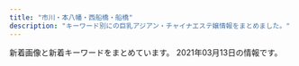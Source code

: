 ```yaml
---
title: "市川・本八幡・西船橋・船橋"
description: "キーワード別にの巨乳アジアン・チャイナエステ嬢情報をまとめました。"
---
```


新着画像と新着キーワードをまとめています。
2021年03月13日の情報です。

<DmmAffiliateIns />
<KeywordTable
  shops={
    [
    {
        "name": "\u30d5\u30a7\u30a2\u30ea\u30fc",
        "keywords": {
            "C": 1,
            "86": 1,
            "87": 4,
            "D": 4
        },
        "url": "http://www.club.relaxjp.info/",
        "img_links": [
            "http://www.club.relaxjp.info/files/014.jpg",
            "http://www.club.relaxjp.info/images/interior_t.png",
            "http://www.club.relaxjp.info/images/link_t.png",
            "http://www.club.relaxjp.info/images/mobile.jpg",
            "http://www.club.relaxjp.info/images/b1.jpg",
            "http://www.club.relaxjp.info/files/007.jpg",
            "http://www.club.relaxjp.info/images/staff_t.png",
            "http://www.club.relaxjp.info/images/b2.jpg",
            "http://www.club.relaxjp.info/images/ta.jpg",
            "http://www.club.relaxjp.info/images/rec2.png",
            "http://www.club.relaxjp.info/files/009-02.jpg",
            "http://www.club.relaxjp.info/files/013.jpg",
            "http://www.club.relaxjp.info/files/014-02.jpg",
            "http://www.club.relaxjp.info/files/013-02.jpg",
            "http://www.club.relaxjp.info/images/int1.png",
            "http://www.club.relaxjp.info/files/007-02.jpg",
            "http://www.club.relaxjp.info/images/sys2.png",
            "http://www.club.relaxjp.info/files/004-02.jpg",
            "http://www.club.relaxjp.info/files/004.jpg",
            "http://www.club.relaxjp.info/images/int2.png",
            "http://www.club.relaxjp.info/files/009.jpg",
            "http://www.club.relaxjp.info/images/sys1.png",
            "http://www.club.relaxjp.info/images/sys3.png",
            "http://www.club.relaxjp.info/images/rec1.png",
            "http://www.club.relaxjp.info/images/head.jpg",
            "http://www.club.relaxjp.info/images/line.png"
        ],
        "station": "JR\u672c\u516b\u5e61\u99c5\u5317\u53e3"
    },
    {
        "station": "JR\u897f\u8239\u6a4b\u99c5\u5317\u53e3",
        "keywords": {
            "C": 19,
            "86": 6,
            "87": 24,
            "D": 30,
            "82": 6
        },
        "url": "http://www.bishoujo.esturl.com/",
        "name": "\u7f8e\u5c11\u5973\u5b66\u5712",
        "img_links": [
            "http://www.bishoujo.esturl.com/images/top.png",
            "http://www.bishoujo.esturl.com/files/004.jpg",
            "http://www.bishoujo.esturl.com/files/001.jpg",
            "http://www.bishoujo.esturl.com/files/005.jpg",
            "http://www.bishoujo.esturl.com/files/002.jpg",
            "http://www.bishoujo.esturl.com/files/006.jpg",
            "http://www.bishoujo.esturl.com/files/003.jpg",
            "http://www.bishoujo.esturl.com/images/sp_top.jpg"
        ]
    },
    {
        "img_links": [
            "http://nishifunabashi.xyz/images/moe.jpg",
            "http://nishifunabashi.xyz/images/g33.jpg",
            "http://nishifunabashi.xyz/images/pickt.png",
            "http://nishifunabashi.xyz/images/moe1.jpg",
            "http://nishifunabashi.xyz/images/baner.jpg",
            "http://nishifunabashi.xyz/images/m1.jpg",
            "http://nishifunabashi.xyz/images/g32.jpg",
            "http://nishifunabashi.xyz/images/gat.png",
            "http://nishifunabashi.xyz/images/r01.jpg",
            "http://nishifunabashi.xyz/images/miho.jpg",
            "http://nishifunabashi.xyz/images/i1.jpg",
            "http://nishifunabashi.xyz/images/miu.jpg",
            "http://nishifunabashi.xyz/images/n1.jpg",
            "http://nishifunabashi.xyz/images/g001.jpg",
            "http://nishifunabashi.xyz/images/rie2.jpg",
            "http://nishifunabashi.xyz/images/mio2.jpg",
            "http://nishifunabashi.xyz/images/n2.jpg",
            "http://nishifunabashi.xyz/images/miu1.jpg",
            "http://nishifunabashi.xyz/images/g015.jpg",
            "http://nishifunabashi.xyz/images/kina.jpg",
            "http://nishifunabashi.xyz/images/miho2.jpg",
            "http://nishifunabashi.xyz/images/mobile.png",
            "http://nishifunabashi.xyz/images/chun3.jpg",
            "http://nishifunabashi.xyz/images/r03.jpg",
            "http://nishifunabashi.xyz/images/rumi1.jpg",
            "http://nishifunabashi.xyz/images/sla2.jpg",
            "http://nishifunabashi.xyz/images/rie1.jpg",
            "http://nishifunabashi.xyz/images/kina2.jpg",
            "http://nishifunabashi.xyz/images/sla1.jpg",
            "http://nishifunabashi.xyz/images/mio.jpg",
            "http://nishifunabashi.xyz/images/rumi2.jpg",
            "http://nishifunabashi.xyz/images/n3.jpg",
            "http://nishifunabashi.xyz/images/g1.jpg",
            "http://nishifunabashi.xyz/images/newt.png",
            "http://nishifunabashi.xyz/images/yumi2.jpg",
            "http://nishifunabashi.xyz/images/yumi3.jpg",
            "http://nishifunabashi.xyz/images/kina1.jpg",
            "http://nishifunabashi.xyz/images/r04.jpg",
            "http://nishifunabashi.xyz/images/mio1.jpg",
            "http://nishifunabashi.xyz/images/tite-staff.png",
            "http://nishifunabashi.xyz/images/g01.jpg",
            "http://nishifunabashi.xyz/images/sla3.jpg",
            "http://nishifunabashi.xyz/images/i3.jpg",
            "http://nishifunabashi.xyz/images/yumi1.jpg",
            "http://nishifunabashi.xyz/images/ga1.jpg",
            "http://nishifunabashi.xyz/images/m2.jpg",
            "http://nishifunabashi.xyz/images/r02.jpg",
            "http://nishifunabashi.xyz/images/top.png",
            "http://nishifunabashi.xyz/images/ga.jpg",
            "http://nishifunabashi.xyz/images/i2.jpg",
            "http://nishifunabashi.xyz/images/moe2.jpg",
            "http://nishifunabashi.xyz/images/chun2.jpg",
            "http://nishifunabashi.xyz/images/rumi3.jpg",
            "http://nishifunabashi.xyz/images/g0.jpg",
            "http://nishifunabashi.xyz/images/g15.jpg",
            "http://nishifunabashi.xyz/images/chun1.jpg",
            "http://nishifunabashi.xyz/images/rie.jpg"
        ],
        "keywords": {
            "C": 7
        },
        "station": "JR\u897f\u8239\u6a4b\u99c5\u5357\u53e3",
        "url": "http://nishifunabashi.xyz/",
        "name": "\u82b1\u706b"
    },
    {
        "station": "JR\u8239\u6a4b\u99c5\u5317\u53e3",
        "url": "http://pinklady-esthe.net/",
        "keywords": {
            "87": 1,
            "88": 3,
            "C": 1,
            "D": 4,
            "90": 1,
            "E": 1,
            "86": 1
        },
        "img_links": [
            "http://pinklady-esthe.net/img/stt3.jpg",
            "http://pinklady-esthe.net/img/t4.jpg",
            "http://pinklady-esthe.net/img/sm.jpg",
            "http://pinklady-esthe.net/img/t3.jpg",
            "http://pinklady-esthe.net/img/st3.jpg",
            "http://pinklady-esthe.net/img/stt1.jpg",
            "http://pinklady-esthe.net/img/r3.jpg",
            "http://pinklady-esthe.net/img/t2.jpg",
            "http://pinklady-esthe.net/img/st6.jpg",
            "http://pinklady-esthe.net/img/r1.jpg",
            "http://pinklady-esthe.net/img/t5.jpg",
            "http://pinklady-esthe.net/img/st4.jpg",
            "http://pinklady-esthe.net/img/noo.png",
            "http://pinklady-esthe.net/img/t1.jpg",
            "http://pinklady-esthe.net/img/f1.jpg",
            "http://pinklady-esthe.net/img/r2.jpg",
            "http://pinklady-esthe.net/img/st5.jpg",
            "http://pinklady-esthe.net/img/t6.jpg",
            "http://pinklady-esthe.net/img/r4.jpg",
            "http://pinklady-esthe.net/img/st1.jpg",
            "http://pinklady-esthe.net/img/st2.jpg",
            "http://pinklady-esthe.net/img/top.jpg",
            "http://pinklady-esthe.net/img/no.png"
        ],
        "name": "V\u611bP"
    },
    {
        "img_links": [
            "http://iyashinomori.dnsfor.me/images/iyashi_qr.png",
            "http://iyashinomori.dnsfor.me/images/nako.jpeg",
            "http://iyashinomori.dnsfor.me/images/mas-de.jpg",
            "http://iyashinomori.dnsfor.me/images/masmises.jpg",
            "http://iyashinomori.dnsfor.me/images/akasuri.jpg",
            "http://iyashinomori.dnsfor.me/images/momoka.jpg",
            "http://iyashinomori.dnsfor.me/images/aya2.jpg",
            "http://iyashinomori.dnsfor.me/images/mari.jpg",
            "http://iyashinomori.dnsfor.me/images/ami.jpg",
            "http://iyashinomori.dnsfor.me/images/lanmu-c_03.jpg",
            "http://iyashinomori.dnsfor.me/images/aroma.jpg",
            "http://iyashinomori.dnsfor.me/images/anna.jpg",
            "http://iyashinomori.dnsfor.me/images/massaji.jpg",
            "http://iyashinomori.dnsfor.me/images/main_09.jpg",
            "http://iyashinomori.dnsfor.me/images/nav-staff.jpg",
            "http://iyashinomori.dnsfor.me/images/nav-job.jpg"
        ],
        "keywords": {},
        "name": "\u7652\u3057\u306e\u68ee",
        "url": "http://iyashinomori.dnsfor.me/",
        "station": "JR\u897f\u8239\u6a4b\u99c5\u5317\u53e3"
    },
    {
        "station": "\u5e02\u5ddd\u99c5\u5317\u53e3",
        "img_links": [
            "http://www.iyashinoumi.com/img/miss28sb.jpg",
            "http://www.iyashinoumi.com/img/sTitle_left.png",
            "http://www.iyashinoumi.com/img/miss7s.jpg",
            "http://www.iyashinoumi.com/img/miss6sb.jpg",
            "http://www.iyashinoumi.com/img/miss7sb.jpg",
            "http://www.iyashinoumi.com/img/sTitle_right.png",
            "http://www.iyashinoumi.com/img/miss25sb.jpg",
            "http://www.iyashinoumi.com/img/tel1.png",
            "http://www.iyashinoumi.com/img/miss24sb.jpg",
            "http://www.iyashinoumi.com/img/miss27sb.jpg"
        ],
        "name": "\u7652\u3057\u306e\u6d77",
        "url": "http://www.iyashinoumi.com/",
        "keywords": {}
    },
    {
        "img_links": [
            "http://junpu.xyz.mn/photos/sites/129/2019/09/2019091210372889.jpg",
            "http://junpu.xyz.mn/images/r3.jpg",
            "http://junpu.xyz.mn/images/r2.jpg",
            "http://junpu.xyz.mn/photos/sites/129/2021/02/2021020114034474.jpg",
            "http://junpu.xyz.mn/photos/sites/129/2021/02/2021020111060861.jpg",
            "http://junpu.xyz.mn/images/r4.jpg",
            "http://junpu.xyz.mn/images/line2.jpg",
            "http://junpu.xyz.mn/photos/sites/129/2019/09/2019090515262527.jpg",
            "http://junpu.xyz.mn/images/s_news.jpg",
            "http://junpu.xyz.mn/photos/sites/129/2020/07/2020070311075192.jpg",
            "http://junpu.xyz.mn/photos/sites/129/2019/07/2019072615361857.jpg",
            "http://junpu.xyz.mn/images/top.jpg",
            "http://junpu.xyz.mn/photos/sites/129/2019/11/2019112612382247.jpg",
            "http://junpu.xyz.mn/images/r1.jpg",
            "http://junpu.xyz.mn/photos/sites/129/2021/02/2021022317462851.jpg",
            "http://junpu.xyz.mn/photos/sites/129/2021/01/2021011113081255.jpg",
            "http://junpu.xyz.mn/photos/sites/129/2019/10/2019102512010655.jpg",
            "http://junpu.xyz.mn/photos/sites/129/2019/11/2019112612382247-450x675.jpg",
            "http://junpu.xyz.mn/images/end.png"
        ],
        "station": "\u897f\u8239\u6a4b\u99c5",
        "keywords": {
            "D": 22,
            "G": 6,
            "88": 12,
            "F": 14,
            "91": 2,
            "86": 4,
            "C": 30,
            "83": 12,
            "85": 8
        },
        "url": "http://junpu.xyz.mn/",
        "name": "\u30a8\u30ec\u30ca\u30c9\u30fc\u30eb"
    },
    {
        "name": "\u4e03\u5f69",
        "url": "http://p-lady.work/",
        "img_links": [
            "http://p-lady.work/images/17.jpg",
            "http://p-lady.work/staff/anna.jpg",
            "http://p-lady.work/images/6.jpg",
            "http://p-lady.work/img/mirai1.jpg",
            "http://p-lady.work/img/koi1.jpg",
            "http://p-lady.work/images/32.jpg",
            "http://p-lady.work/img/miyu1.jpg",
            "http://p-lady.work/staff/nanami.jpg",
            "http://p-lady.work/images/head.jpg",
            "http://p-lady.work/images/29.jpg",
            "http://p-lady.work/staff/nana.jpg",
            "http://p-lady.work/staff/nami.jpg",
            "http://p-lady.work/images/10.jpg",
            "http://p-lady.work/img/rena1.jpg",
            "http://p-lady.work/img/yui1.jpg",
            "http://p-lady.work/images/ac1.jpg",
            "http://p-lady.work/images/20.jpg",
            "http://p-lady.work/images/33.jpg",
            "http://p-lady.work/staff/yui.jpg",
            "http://p-lady.work/img/nami1.jpg",
            "http://p-lady.work/images/sys.jpg",
            "http://p-lady.work/images/21.jpg",
            "http://p-lady.work/img/runa1.jpg",
            "http://p-lady.work/staff/reiko.jpg",
            "http://p-lady.work/images/25.jpg",
            "http://p-lady.work/images/interior_t.jpg",
            "http://p-lady.work/staff/miyu.jpg",
            "http://p-lady.work/images/28.jpg",
            "http://p-lady.work/staff/saki.jpg",
            "http://p-lady.work/img/nana1.jpg",
            "http://p-lady.work/img/zara1.jpg",
            "http://p-lady.work/images/2.jpg",
            "http://p-lady.work/img/yuyu1.jpg",
            "http://p-lady.work/staff/koi.jpg",
            "http://p-lady.work/staff/rika.jpg",
            "http://p-lady.work/images/news.jpg",
            "http://p-lady.work/staff/mimi.jpg",
            "http://p-lady.work/img/eri1.jpg",
            "http://p-lady.work/images/37.jpg",
            "http://p-lady.work/staff/runa.jpg",
            "http://p-lady.work/staff/yuyu.jpg",
            "http://p-lady.work/images/27.jpg",
            "http://p-lady.work/staff/mirai.jpg",
            "http://p-lady.work/images/36.jpg",
            "http://p-lady.work/img/riri1.jpg",
            "http://p-lady.work/images/rec2.jpg",
            "http://p-lady.work/images/int1.jpg",
            "http://p-lady.work/staff/risa.jpg",
            "http://p-lady.work/img/nanami1.jpg",
            "http://p-lady.work/images/16.jpg",
            "http://p-lady.work/images/35.jpg",
            "http://p-lady.work/images/int2.jpg",
            "http://p-lady.work/staff/eri.jpg",
            "http://p-lady.work/img/rika1.jpg",
            "http://p-lady.work/img/anna1.jpg",
            "http://p-lady.work/images/rec1.jpg",
            "http://p-lady.work/img/risa1.jpg",
            "http://p-lady.work/img/reiko1.jpg",
            "http://p-lady.work/staff/zara.jpg",
            "http://p-lady.work/staff/rena.jpg",
            "http://p-lady.work/images/s1.png",
            "http://p-lady.work/images/26.jpg",
            "http://p-lady.work/images/30.jpg",
            "http://p-lady.work/images/23.jpg",
            "http://p-lady.work/images/15.jpg",
            "http://p-lady.work/images/3.jpg",
            "http://p-lady.work/images/staff_t.jpg",
            "http://p-lady.work/img/saki1.jpg",
            "http://p-lady.work/images/18.jpg",
            "http://p-lady.work/images/tg.jpg",
            "http://p-lady.work/staff/riri.jpg",
            "http://p-lady.work/images/7.jpg",
            "http://p-lady.work/img/mimi1.jpg",
            "http://p-lady.work/images/5.jpg"
        ],
        "station": "JR\u897f\u8239\u6a4b\u99c5\u5357\u53e3",
        "keywords": {}
    },
    {
        "station": "JR\u897f\u8239\u6a4b\u99c5\u5317\u53e3",
        "url": "https://colorful.iest.info/",
        "img_links": [],
        "keywords": {},
        "name": "\u30ab\u30e9\u30d5\u30eb"
    },
    {
        "img_links": [
            "http://momo.rankuens.com/css/staff/staff01.jpg",
            "http://momo.rankuens.com/css/staff/staff02.jpg",
            "http://momo.rankuens.com/css/staff/staff03.jpg",
            "http://momo.rankuens.com/css/head.jpg",
            "http://momo.rankuens.com/images/call.png",
            "http://momo.rankuens.com/css/top01.jpg",
            "http://momo.rankuens.com/css/foot.jpg"
        ],
        "keywords": {
            "E": 1,
            "C": 6,
            "D": 2,
            "92": 1,
            "89": 2
        },
        "url": "http://momo.rankuens.com/",
        "name": "\u3082\u3082\u3061\u3083\u3093",
        "station": "JR\u897f\u8239\u6a4b\u99c5\u5357\u53e3"
    },
    {
        "keywords": {
            "D": 6,
            "C": 13,
            "86": 2,
            "87": 4,
            "88": 2
        },
        "station": "JR\u897f\u8239\u6a4b\u99c5\u5357\u53e3",
        "name": "\u30c0\u30a4\u30e4\u30e2\u30f3\u30c9",
        "img_links": [
            "http://www.diamond.mesthe.com/img/ttl_news.png",
            "http://www.diamond.mesthe.com/img/goback.jpg",
            "http://www.diamond.mesthe.com/img/top_option04.jpg",
            "http://www.diamond.mesthe.com/img/ttl_therapist.png",
            "http://www.diamond.mesthe.com/files/002-02.jpg",
            "http://www.diamond.mesthe.com/files/003-02.jpg",
            "http://www.diamond.mesthe.com/files/003.jpg",
            "http://www.diamond.mesthe.com/img/top_option03.jpg",
            "http://www.diamond.mesthe.com/img/pickup.jpg",
            "http://www.diamond.mesthe.com/img/btn_side_mobile.jpg",
            "http://www.diamond.mesthe.com/files/004.jpg",
            "http://www.diamond.mesthe.com/files/001.jpg",
            "http://www.diamond.mesthe.com/files/001-02.jpg",
            "http://www.diamond.mesthe.com/images/slider/3.jpg",
            "http://www.diamond.mesthe.com/img/top_option01.jpg",
            "http://www.diamond.mesthe.com/images/slider/1.jpg",
            "http://www.diamond.mesthe.com/img/btn_blog.png",
            "http://www.diamond.mesthe.com/files/002.jpg",
            "http://www.diamond.mesthe.com/img/tel.png",
            "http://www.diamond.mesthe.com/images/slider/2.jpg",
            "http://www.diamond.mesthe.com/img/ttl_info.png",
            "http://www.diamond.mesthe.com/files/004-02.jpg"
        ],
        "url": "http://www.diamond.mesthe.com/"
    },
    {
        "url": "https://aroma-cafe.xyz.mn/",
        "keywords": {
            "D": 116,
            "87": 22,
            "89": 46,
            "83": 24,
            "86": 72,
            "88": 24,
            "E": 24,
            "85": 46,
            "84": 48,
            "F": 70,
            "C": 92
        },
        "name": "\u30a2\u30ed\u30de\u30ab\u30d5\u30a7\uff5eAroma cafe\uff5e",
        "img_links": [
            "https://aroma-cafe.xyz.mn/images/mobile.jpg",
            "https://aroma-cafe.xyz.mn/images/s_face.jpg",
            "https://aroma-cafe.xyz.mn/photos/sites/24/2021/03/2021031215484691.jpg",
            "https://aroma-cafe.xyz.mn/photos/sites/24/2021/02/2021022416282323.jpg",
            "https://aroma-cafe.xyz.mn/images/ac.jpg",
            "https://aroma-cafe.xyz.mn/photos/sites/24/2021/02/2021021016025433.jpg",
            "https://aroma-cafe.xyz.mn/photos/sites/24/2021/03/2021030711195531.jpg",
            "https://aroma-cafe.xyz.mn/photos/sites/24/2021/02/2021022318245015.jpg",
            "https://aroma-cafe.xyz.mn/images/room1.jpg",
            "https://aroma-cafe.xyz.mn/photos/sites/24/2021/02/2021021015510397.jpg",
            "https://aroma-cafe.xyz.mn/images/new.jpg",
            "https://aroma-cafe.xyz.mn/images/top.jpg",
            "https://aroma-cafe.xyz.mn/photos/sites/24/2021/02/2021022318245110.jpg",
            "https://aroma-cafe.xyz.mn/images/room4.jpg",
            "https://aroma-cafe.xyz.mn/photos/sites/24/2021/03/2021030711195689.jpg",
            "https://aroma-cafe.xyz.mn/images/s1.jpg",
            "https://aroma-cafe.xyz.mn/images/tel.jpg",
            "https://aroma-cafe.xyz.mn/images/s_link.jpg",
            "https://aroma-cafe.xyz.mn/photos/sites/24/2021/02/2021021016061177.jpg",
            "https://aroma-cafe.xyz.mn/photos/sites/24/2021/02/2021021015445228.jpg",
            "https://aroma-cafe.xyz.mn/images/s_news.jpg",
            "https://aroma-cafe.xyz.mn/photos/sites/24/2021/02/2021021016014439.jpg",
            "https://aroma-cafe.xyz.mn/images/s2.jpg",
            "https://aroma-cafe.xyz.mn/photos/sites/24/2021/02/2021021015592731.jpg",
            "https://aroma-cafe.xyz.mn/images/s_staff.jpg",
            "https://aroma-cafe.xyz.mn/images/room3.jpg",
            "https://aroma-cafe.xyz.mn/images/news_bj2.jpg",
            "https://aroma-cafe.xyz.mn/images/room2.jpg"
        ],
        "station": "\u897f\u8239\u6a4b\u99c5"
    },
    {
        "img_links": [
            "http://yelaixang.sweet-relaxation.com/img/slick/sl-4.jpg",
            "http://yelaixang.sweet-relaxation.com/img/cast/nina-03.jpg",
            "http://yelaixang.sweet-relaxation.com/img/cast/key-02.jpg",
            "http://yelaixang.sweet-relaxation.com/img/cast/miya-02.jpg",
            "http://yelaixang.sweet-relaxation.com/img/slick/sl-3.jpg",
            "http://yelaixang.sweet-relaxation.com/img/cast/key-03.jpg",
            "http://yelaixang.sweet-relaxation.com/img/slick/sl-2.jpg",
            "http://yelaixang.sweet-relaxation.com/img/cast/key-01.jpg",
            "http://yelaixang.sweet-relaxation.com/img/cast/nana-02.jpg",
            "http://yelaixang.sweet-relaxation.com/img/cast/nana-03.jpg",
            "http://yelaixang.sweet-relaxation.com/img/cast/miya-01.jpg",
            "http://yelaixang.sweet-relaxation.com/img/slick/sl-7.jpg",
            "http://yelaixang.sweet-relaxation.com/img/slick/sl-6.jpg",
            "http://yelaixang.sweet-relaxation.com/img/interior/uc.jpg",
            "http://yelaixang.sweet-relaxation.com/img/slick/sl-5.jpg",
            "http://yelaixang.sweet-relaxation.com/img/slick/sl-1.jpg",
            "http://yelaixang.sweet-relaxation.com/img/cast/nina-01.jpg",
            "http://yelaixang.sweet-relaxation.com/img/cast/nina-02.jpg",
            "http://yelaixang.sweet-relaxation.com/img/cast/nana-01.jpg",
            "http://yelaixang.sweet-relaxation.com/img/cast/miya-03.jpg"
        ],
        "url": "http://yelaixang.sweet-relaxation.com/",
        "name": "\u591c\u6765\u9999\uff5eYe Lai Xang\uff5e",
        "keywords": {},
        "station": "JR\u672c\u516b\u5e61\u99c5\u5357\u53e3"
    },
    {
        "station": "JR\u897f\u8239\u6a4b\u99c5\u5357\u53e3",
        "img_links": [
            "http://es-cupid.work/_src/54101959/cam.jpg",
            "http://es-cupid.work/_src/54102173/wechatimg87_20210310150723406.jpg",
            "http://es-cupid.work/_src/54101949/slider5_20201209160139125.jpg",
            "http://es-cupid.work/_src/54101964/slider3_20201209160139119.jpg",
            "http://es-cupid.work/_src/54101956/navinavi_02.png",
            "http://es-cupid.work/_src/54101958/cam.jpg",
            "http://es-cupid.work/_src/54101965/slider1_20201209160139057.jpg",
            "http://es-cupid.work/_src/54101954/navinavi_01.png",
            "http://es-cupid.work/_src/54101963/slider2_20201209160139115.jpg",
            "http://es-cupid.work/_src/54101909/_k3_4082.jpg",
            "http://es-cupid.work/_src/54101968/wechatimg86_20210310150723367.jpg",
            "http://es-cupid.work/_src/54102203/wechatimg86_20210310150723367.jpg",
            "http://es-cupid.work/_src/54102172/wechatimg87_20210310150723406.jpg",
            "http://es-cupid.work/_src/54102042/baby.png",
            "http://es-cupid.work/_src/54101911/wechatimg198_20190126093224863.jpg"
        ],
        "keywords": {},
        "url": "http://es-cupid.work/",
        "name": "\u304a\u5e30\u308ababy"
    },
    {
        "img_links": [
            "http://hanaoto.pw/images/aa1.jpg",
            "http://hanaoto.pw/images/flash3.jpg",
            "http://hanaoto.pw/images/tel.png",
            "http://hanaoto.pw/images/mobile.png",
            "http://hanaoto.pw/images/flash5.jpg",
            "http://hanaoto.pw/images/flash.jpg",
            "http://hanaoto.pw/images/ami1.jpg",
            "http://hanaoto.pw/images/nana1.jpg",
            "http://hanaoto.pw/images/am1.jpg",
            "http://hanaoto.pw/images/a02.jpg",
            "http://hanaoto.pw/images/hh1.jpg",
            "http://hanaoto.pw/images/mm1.jpg",
            "http://hanaoto.pw/images/g6.jpg",
            "http://hanaoto.pw/images/la.jpg",
            "http://hanaoto.pw/images/g2.jpg",
            "http://hanaoto.pw/images/maga.jpg",
            "http://hanaoto.pw/images/sptel.png",
            "http://hanaoto.pw/images/flash4.jpg",
            "http://hanaoto.pw/images/maga1.jpg"
        ],
        "keywords": {
            "C": 16
        },
        "name": "NEW \u82b1\u30ce\u97f3",
        "url": "http://hanaoto.pw/",
        "station": "JR\u897f\u8239\u6a4b\u99c5\u5357\u53e3"
    },
    {
        "name": "OLIVE\u30fb\u30aa\u30ea\u30fc\u30d6",
        "station": "JR\u8239\u6a4b\u99c5\u5317\u53e3",
        "img_links": [],
        "keywords": {},
        "url": "http://olive.est.cm/"
    },
    {
        "station": "JR\u8239\u6a4b\u99c5\u5317\u53e3",
        "img_links": [
            "http://www.dokidoki.esjp.info/img/syst.jpg",
            "http://www.dokidoki.esjp.info/img/nn.jpg",
            "http://www.dokidoki.esjp.info/img/rect.jpg",
            "http://www.dokidoki.esjp.info/img/rot.jpg",
            "http://www.dokidoki.esjp.info/files/002.jpg",
            "http://www.dokidoki.esjp.info/img/stat.jpg",
            "http://www.dokidoki.esjp.info/img/top.jpg",
            "http://www.dokidoki.esjp.info/files/011.jpg",
            "http://www.dokidoki.esjp.info/img/noo.png",
            "http://www.dokidoki.esjp.info/files/006.jpg",
            "http://www.dokidoki.esjp.info/files/003.jpg",
            "http://www.dokidoki.esjp.info/img/lint.jpg",
            "http://www.dokidoki.esjp.info/files/007.jpg",
            "http://www.dokidoki.esjp.info/files/001.jpg",
            "http://www.dokidoki.esjp.info/img/eve.jpg",
            "http://www.dokidoki.esjp.info/files/010.jpg",
            "http://www.dokidoki.esjp.info/img/acct.jpg",
            "http://www.dokidoki.esjp.info/img/fla.jpg",
            "http://www.dokidoki.esjp.info/img/stal.png"
        ],
        "name": "\u30c9\u30ad\u30c9\u30ad\u30cf\u30cb\u30fc",
        "keywords": {
            "87": 5,
            "86": 2,
            "D": 5,
            "C": 2
        },
        "url": "http://www.dokidoki.esjp.info/"
    },
    {
        "name": "\u30de\u30fc\u30e1\u30a4\u30c9",
        "img_links": [
            "http://happy.relaxnabi.com/css/top-03.png",
            "http://happy.relaxnabi.com/css/staff/staff-05.jpg",
            "http://happy.relaxnabi.com/css/top0001.png",
            "http://happy.relaxnabi.com/css/staff/staff000008.jpg",
            "http://happy.relaxnabi.com/css/nav/nav-001.png",
            "http://happy.relaxnabi.com/css/nav/nav-004.png",
            "http://happy.relaxnabi.com/css/staff/staff-007.jpg",
            "http://happy.relaxnabi.com/css/staff/staff000003.jpg",
            "http://happy.relaxnabi.com/css/staff/staff017-a.jpg",
            "http://happy.relaxnabi.com/css/staff/staff017.jpg",
            "http://happy.relaxnabi.com/css/staff/staff-05-a.jpg",
            "http://happy.relaxnabi.com/css/staff/staff-10.jpg",
            "http://happy.relaxnabi.com/css/staff/staff000008-a.jpg",
            "http://happy.relaxnabi.com/css/staff/staff000003-a.jpg",
            "http://happy.relaxnabi.com/css/staff/staff-04.jpg",
            "http://happy.relaxnabi.com/css/nav/nav-005.png",
            "http://happy.relaxnabi.com/css/staff/staff0001-a.jpg",
            "http://happy.relaxnabi.com/css/staff/staff-007-a.jpg",
            "http://happy.relaxnabi.com/css/nav/nav-002.png",
            "http://happy.relaxnabi.com/css/staff/staff-10-a.jpg",
            "http://happy.relaxnabi.com/css/nav/nav-006.png",
            "http://happy.relaxnabi.com/css/staff/staff-04-a.jpg",
            "http://happy.relaxnabi.com/css/tel01.png",
            "http://happy.relaxnabi.com/css/staff/staff0001.jpg",
            "http://happy.relaxnabi.com/css/nav/nav-003.png"
        ],
        "keywords": {
            "D": 2,
            "88": 1,
            "F": 1,
            "E": 4,
            "92": 4,
            "91": 1,
            "90": 2
        },
        "station": "JR\u8239\u6a4b\u99c5\u5317\u53e3",
        "url": "http://happy.relaxnabi.com/"
    },
    {
        "keywords": {},
        "name": "\u8309\u8389\u82b1",
        "img_links": [],
        "station": "\u4eac\u6210\u8239\u6a4b\u99c5",
        "url": "http://sminfvnda.xyz/"
    },
    {
        "keywords": {
            "G": 18,
            "\u4e73": 2,
            "\u5de8\u4e73": 2,
            "F": 11,
            "D": 4,
            "\u30bb\u30af\u30b7\u30fc": 5,
            "E": 64
        },
        "img_links": [
            "http://es-massage.info/wp-content/uploads/2021/02/2c9361182f3c1d2ed58bf1cc0ea7b0d2.jpg",
            "http://es-massage.info/wp-content/uploads/2021/02/d19b31fca6f1b113d6945614e77f1613-214x300.jpg",
            "http://es-massage.info/wp-content/uploads/2018/10/g1.jpg",
            "http://es-massage.info/wp-content/uploads/2020/09/3a1f1f3668d5c8083c72d500ba90b03a-500x750.jpg",
            "http://es-massage.info/wp-content/uploads/2018/12/ce6acdedea0cab635b18cd82f697bf3a-218x300.jpg",
            "http://es-massage.info/wp-content/uploads/2021/02/71dc8030f59f0b732359be008c0cf99a-500x750.jpg",
            "http://es-massage.info/wp-content/uploads/2018/10/g3.jpg",
            "http://es-massage.info/wp-content/uploads/2021/02/5d212ce2543c87f9ebee5c4251a7e224-214x300.jpg",
            "http://es-massage.info/wp-content/uploads/2021/02/2daa3be5c9da099fee0448647087d74c.jpg",
            "http://es-massage.info/wp-content/uploads/2019/10/3eec6cc0e85788ff3ceabceee29f9870-500x750.jpg",
            "http://es-massage.info/wp-content/uploads/2021/02/7919c4f04bb9437ae74342af0c64178d.jpg",
            "http://es-massage.info/wp-content/uploads/2020/11/393e50c509ac7af9537aa8ebd908d0bb-500x750.jpg",
            "http://es-massage.info/wp-content/uploads/2018/10/g4.jpg",
            "http://es-massage.info/wp-content/uploads/2021/02/f150534b559de6124dce0eaa1cfdf290.jpg",
            "http://es-massage.info/wp-content/uploads/2020/06/15dfc139e50a1da61c3a78bf04aca51b-500x750.jpg",
            "http://es-massage.info/wp-content/uploads/2021/03/187232fb98eac53cd9935a4a35d04597-212x300.jpg",
            "http://es-massage.info/wp-content/uploads/2021/03/4724d964cdd1ce2786abcd0d508b18a7-500x750.jpg",
            "http://es-massage.info/wp-content/uploads/2021/02/68ba0f1db1b8cdd88e360d06f49f1ba6-212x300.jpg",
            "http://es-massage.info/wp-content/uploads/2019/10/32cbcf100bc89043ce106a68ba8535ea.jpg",
            "http://es-massage.info/wp-content/uploads/2020/06/bd28ddc548208ab1afe0db2cc76decab.jpg",
            "http://es-massage.info/wp-content/uploads/2021/02/5d212ce2543c87f9ebee5c4251a7e224-500x750.jpg",
            "http://es-massage.info/wp-content/uploads/2021/02/33eb59dafe6bf36b78994703e0d22f47-234x300.jpg",
            "http://es-massage.info/wp-content/uploads/2021/02/052e694d61f00b7f7ee32695755405bf.jpg",
            "http://es-massage.info/wp-content/uploads/2021/02/0dec01c1f988eb8eca6e4dbf73dba497-722x1024.jpg",
            "http://es-massage.info/wp-content/uploads/2019/10/32cbcf100bc89043ce106a68ba8535ea-214x300.jpg",
            "http://es-massage.info/wp-content/uploads/2021/03/4724d964cdd1ce2786abcd0d508b18a7.jpg",
            "http://es-massage.info/wp-content/uploads/2021/02/ae895c3a85b37b5db4dcb93326cbd04d.jpg",
            "http://es-massage.info/wp-content/uploads/2019/10/3eec6cc0e85788ff3ceabceee29f9870.jpg",
            "http://es-massage.info/wp-content/uploads/2021/02/ae895c3a85b37b5db4dcb93326cbd04d-745x1024.jpg",
            "http://es-massage.info/wp-content/uploads/2021/02/2c9361182f3c1d2ed58bf1cc0ea7b0d2-500x750.jpg",
            "http://es-massage.info/wp-content/uploads/2020/06/15dfc139e50a1da61c3a78bf04aca51b.jpg",
            "http://es-massage.info/wp-content/uploads/2020/06/0fd60f0c72ad85b96635ef3d4e152bd6-500x750.jpg",
            "http://es-massage.info/wp-content/uploads/2021/02/0ef7f1f9a36ecbbef9c5a949c70d788f-218x300.jpg",
            "http://es-massage.info/wp-content/uploads/2021/02/33eb59dafe6bf36b78994703e0d22f47-500x750.jpg",
            "http://es-massage.info/wp-content/uploads/2020/09/3a1f1f3668d5c8083c72d500ba90b03a.jpg",
            "http://es-massage.info/wp-content/uploads/2021/02/3d21df65a2be53218994fa7e3b383bd2-207x300.jpg",
            "http://es-massage.info/wp-content/uploads/2019/03/c3dc6ab90966d6cc73491056f668516d-500x750.jpg",
            "http://es-massage.info/wp-content/uploads/2021/02/3d21df65a2be53218994fa7e3b383bd2.jpg",
            "http://es-massage.info/wp-content/uploads/2021/02/68ba0f1db1b8cdd88e360d06f49f1ba6.jpg",
            "http://es-massage.info/wp-content/uploads/2021/02/8b21e9d00752169b79ff946575142f59.jpg",
            "http://es-massage.info/wp-content/uploads/2020/04/61c10e6ea6f68bf8c90d4ae7d8d0830a-500x750.jpg",
            "http://es-massage.info/wp-content/uploads/2020/09/c42007567c6d14bbd829c1d4ae5b8d4c.jpg",
            "http://es-massage.info/wp-content/uploads/2021/02/7919c4f04bb9437ae74342af0c64178d-216x300.jpg",
            "http://es-massage.info/wp-content/uploads/2021/02/68ba0f1db1b8cdd88e360d06f49f1ba6-500x750.jpg",
            "http://es-massage.info/wp-content/uploads/2020/09/8fdd83977b0b42811d523358eceea3ff-500x750.jpg",
            "http://es-massage.info/wp-content/uploads/2021/02/7919c4f04bb9437ae74342af0c64178d-500x750.jpg",
            "http://es-massage.info/wp-content/uploads/2021/02/71dc8030f59f0b732359be008c0cf99a-214x300.jpg",
            "http://es-massage.info/wp-content/uploads/2020/11/ec2088a7c961625f55b8f19773ea6d06-1-500x750.jpg",
            "http://es-massage.info/wp-content/uploads/2020/11/393e50c509ac7af9537aa8ebd908d0bb.jpg",
            "http://es-massage.info/wp-content/uploads/2021/03/187232fb98eac53cd9935a4a35d04597-722x1024.jpg",
            "http://es-massage.info/wp-content/uploads/2021/02/5d212ce2543c87f9ebee5c4251a7e224.jpg",
            "http://es-massage.info/wp-content/uploads/2020/09/33a698ee5a77652901d0fde9c4146a22.jpg",
            "http://es-massage.info/wp-content/uploads/2021/02/1b6cc5124ca074f693dbc5eff5a75ea0.jpg",
            "http://es-massage.info/wp-content/uploads/2021/02/0dec01c1f988eb8eca6e4dbf73dba497-500x750.jpg",
            "http://es-massage.info/wp-content/uploads/2021/02/2daa3be5c9da099fee0448647087d74c-722x1024.jpg",
            "http://es-massage.info/wp-content/uploads/2021/02/89d17e5433697f3062d341d2ab31308e-730x1024.jpg",
            "http://es-massage.info/wp-content/uploads/2021/02/0ef7f1f9a36ecbbef9c5a949c70d788f.jpg",
            "http://es-massage.info/wp-content/uploads/2021/02/9fac07593910d80276531dd93a7855a6-500x750.jpg",
            "http://es-massage.info/wp-content/uploads/2021/02/3d21df65a2be53218994fa7e3b383bd2-500x750.jpg",
            "http://es-massage.info/wp-content/uploads/2020/04/61c10e6ea6f68bf8c90d4ae7d8d0830a.jpg",
            "http://es-massage.info/wp-content/uploads/2021/02/052e694d61f00b7f7ee32695755405bf-500x750.jpg",
            "http://es-massage.info/wp-content/uploads/2020/09/3c631f1126b3f6fd54d9e726a47027a4-500x750.jpg",
            "http://es-massage.info/wp-content/uploads/2020/06/0fd60f0c72ad85b96635ef3d4e152bd6.jpg",
            "http://es-massage.info/wp-content/uploads/2020/06/bd28ddc548208ab1afe0db2cc76decab-500x750.jpg",
            "http://es-massage.info/wp-content/uploads/2021/03/fa0ef9b192fa87f9ee5013c5e1c3bcc7-212x300.jpg",
            "http://es-massage.info/wp-content/uploads/2021/02/ae895c3a85b37b5db4dcb93326cbd04d-500x750.jpg",
            "http://es-massage.info/wp-content/uploads/2021/02/33eb59dafe6bf36b78994703e0d22f47.jpg",
            "http://es-massage.info/wp-content/uploads/2021/02/9fac07593910d80276531dd93a7855a6.jpg",
            "http://es-massage.info/wp-content/uploads/2019/06/dcbeef447e8eded0b1939b00ff57d88b-218x300.jpg",
            "http://es-massage.info/wp-content/uploads/2021/02/89d17e5433697f3062d341d2ab31308e-500x750.jpg",
            "http://es-massage.info/wp-content/uploads/2021/02/2daa3be5c9da099fee0448647087d74c-500x750.jpg",
            "http://es-massage.info/wp-content/uploads/2020/09/6b72f47c40e4254318daf8bb5ce7e612-500x750.jpg",
            "http://es-massage.info/wp-content/uploads/2020/09/33a698ee5a77652901d0fde9c4146a22-500x750.jpg",
            "http://es-massage.info/wp-content/uploads/2021/02/f150534b559de6124dce0eaa1cfdf290-500x750.jpg",
            "http://es-massage.info/wp-content/themes/template-salon2/images/bnr.jpg",
            "http://es-massage.info/wp-content/uploads/2019/03/0c4d0538c251234bc70697ec7cf8cc97-500x750.jpg",
            "http://es-massage.info/wp-content/uploads/2020/09/3c631f1126b3f6fd54d9e726a47027a4.jpg",
            "http://es-massage.info/wp-content/uploads/2019/10/32cbcf100bc89043ce106a68ba8535ea-500x750.jpg",
            "http://es-massage.info/wp-content/uploads/2021/02/8b21e9d00752169b79ff946575142f59-500x750.jpg",
            "http://es-massage.info/wp-content/uploads/2021/02/0dec01c1f988eb8eca6e4dbf73dba497.jpg",
            "http://es-massage.info/wp-content/uploads/2021/02/2c9361182f3c1d2ed58bf1cc0ea7b0d2-722x1024.jpg",
            "http://es-massage.info/wp-content/uploads/2021/02/6fa3b7862db18d956a1cde1942b75408-205x300.jpg",
            "http://es-massage.info/wp-content/uploads/2020/09/6b72f47c40e4254318daf8bb5ce7e612.jpg",
            "http://es-massage.info/wp-content/uploads/2021/03/187232fb98eac53cd9935a4a35d04597-500x750.jpg",
            "http://es-massage.info/wp-content/uploads/2021/02/8b21e9d00752169b79ff946575142f59-722x1024.jpg",
            "http://es-massage.info/wp-content/uploads/2020/09/f4811d331623d3f6e590e934b3e7ddc9.jpg",
            "http://es-massage.info/wp-content/uploads/2018/10/g2.jpg",
            "http://es-massage.info/wp-content/uploads/2019/03/c3dc6ab90966d6cc73491056f668516d.jpg",
            "http://es-massage.info/wp-content/uploads/2019/03/07cc9a466c3af450e20013b26e90a100-500x750.jpg",
            "http://es-massage.info/wp-content/uploads/2021/02/71dc8030f59f0b732359be008c0cf99a.jpg",
            "http://es-massage.info/wp-content/themes/template-salon2/images/header-tel.png",
            "http://es-massage.info/wp-content/uploads/2020/11/4842d636713333eba3b14eebf302cc1b-1.jpg",
            "http://es-massage.info/wp-content/uploads/2021/02/1b6cc5124ca074f693dbc5eff5a75ea0-500x750.jpg",
            "http://es-massage.info/wp-content/uploads/2020/09/c42007567c6d14bbd829c1d4ae5b8d4c-500x750.jpg",
            "http://es-massage.info/wp-content/themes/template-salon2/images/main1.jpg",
            "http://es-massage.info/wp-content/uploads/2020/09/f4811d331623d3f6e590e934b3e7ddc9-500x750.jpg",
            "http://es-massage.info/wp-content/themes/template-salon2/images/noimg.jpg",
            "http://es-massage.info/wp-content/uploads/2020/11/4842d636713333eba3b14eebf302cc1b-1-500x750.jpg",
            "http://es-massage.info/wp-content/uploads/2019/03/07cc9a466c3af450e20013b26e90a100.jpg",
            "http://es-massage.info/wp-content/uploads/2021/02/f150534b559de6124dce0eaa1cfdf290-722x1024.jpg",
            "http://es-massage.info/wp-content/uploads/2021/02/89d17e5433697f3062d341d2ab31308e.jpg",
            "http://es-massage.info/wp-content/uploads/2020/11/ec2088a7c961625f55b8f19773ea6d06-1.jpg",
            "http://es-massage.info/wp-content/uploads/2021/02/0ef7f1f9a36ecbbef9c5a949c70d788f-500x750.jpg",
            "http://es-massage.info/wp-content/uploads/2019/03/0c4d0538c251234bc70697ec7cf8cc97.jpg"
        ],
        "name": "Vivid \u30d3\u30d3\u30c3\u30c9",
        "url": "http://es-massage.info/",
        "station": "JR\u897f\u8239\u6a4b\u99c5\u5357\u53e3"
    },
    {
        "name": "\u6708\u306e\u604b",
        "url": "http://hi-msg.com/moonlove/",
        "keywords": {},
        "img_links": [
            "http://hi-msg.com/moonlove/img/p-12.jpg",
            "http://hi-msg.com/moonlove/img/botton.png",
            "http://hi-msg.com/moonlove/img/p-3.jpg",
            "http://hi-msg.com/moonlove/img/fla-1.jpg",
            "http://hi-msg.com/moonlove/img/fla-2.jpg",
            "http://hi-msg.com/moonlove/img/staff-list.png",
            "http://hi-msg.com/moonlove/img/p-10.jpg",
            "http://hi-msg.com/moonlove/img/p-2.jpg",
            "http://hi-msg.com/moonlove/img/head.png"
        ],
        "station": "JR\u8239\u6a4b\u99c5"
    },
    {
        "station": "JR\u897f\u8239\u6a4b\u99c5\u5357\u53e3",
        "url": "http://www.relax-honey.info/",
        "name": "Honey",
        "keywords": {
            "86": 2,
            "D": 14,
            "87": 12
        },
        "img_links": [
            "http://www.relax-honey.info/files/053.jpg",
            "http://www.relax-honey.info/files/061-02.jpg",
            "http://www.relax-honey.info/files/069-03.jpg",
            "http://www.relax-honey.info/files/069-02.jpg",
            "http://www.relax-honey.info/files/057.jpg",
            "http://www.relax-honey.info/images/end1.jpg",
            "http://www.relax-honey.info/images/nbj3.jpg",
            "http://www.relax-honey.info/files/021-02.jpg",
            "http://www.relax-honey.info/files/061.jpg",
            "http://www.relax-honey.info/images/slider/1.jpg",
            "http://www.relax-honey.info/images/1.jpg",
            "http://www.relax-honey.info/files/002-03.jpg",
            "http://www.relax-honey.info/images/slider/3.jpg",
            "http://www.relax-honey.info/files/045-02.jpg",
            "http://www.relax-honey.info/files/069.jpg",
            "http://www.relax-honey.info/files/021-03.jpg",
            "http://www.relax-honey.info/files/021.jpg",
            "http://www.relax-honey.info/files/057-02.jpg",
            "http://www.relax-honey.info/images/s_info.jpg",
            "http://www.relax-honey.info/files/057-03.jpg",
            "http://www.relax-honey.info/files/045-03.jpg",
            "http://www.relax-honey.info/files/002-02.jpg",
            "http://www.relax-honey.info/images/s_staff.jpg",
            "http://www.relax-honey.info/images/s_news.jpg",
            "http://www.relax-honey.info/files/002.jpg",
            "http://www.relax-honey.info/images/top.jpg",
            "http://www.relax-honey.info/files/061-03.jpg",
            "http://www.relax-honey.info/images/s_pick.jpg",
            "http://www.relax-honey.info/images/slider/2.jpg",
            "http://www.relax-honey.info/images/mobile.jpg",
            "http://www.relax-honey.info/files/053-03.jpg",
            "http://www.relax-honey.info/files/053-02.jpg",
            "http://www.relax-honey.info/files/045.jpg"
        ]
    },
    {
        "keywords": {
            "D": 6,
            "86": 8
        },
        "name": "Happy Bell",
        "url": "http://aroma-esthe.info/",
        "station": "\u4eac\u6210\u516b\u5e61\u99c5\u5317\u53e3",
        "img_links": [
            "http://aroma-esthe.info/images/cg02.jpg",
            "http://aroma-esthe.info/images/tit-sub6.jpg",
            "http://aroma-esthe.info/images/cg05.jpg",
            "http://aroma-esthe.info/images/slider-img002.jpg",
            "http://aroma-esthe.info/link/menlog.jpg",
            "http://aroma-esthe.info/images/cg03.jpg",
            "http://aroma-esthe.info/images/cg01.jpg",
            "http://aroma-esthe.info/images/tit-sub2.jpg",
            "http://aroma-esthe.info/images/r3.jpg",
            "http://aroma-esthe.info/images/qr.jpg",
            "http://aroma-esthe.info/images/r1.jpg",
            "http://aroma-esthe.info/images/r2.jpg",
            "http://aroma-esthe.info/images/kan.jpg",
            "http://aroma-esthe.info/images/m1.jpg",
            "http://aroma-esthe.info/images/tit-sub3.jpg",
            "http://aroma-esthe.info/images/m3.jpg",
            "http://aroma-esthe.info/images/b-online.png",
            "http://aroma-esthe.info/images/m2.jpg",
            "http://aroma-esthe.info/images/slider-img003.jpg",
            "http://aroma-esthe.info/images/b-tel.png",
            "http://aroma-esthe.info/images/m4.jpg",
            "http://aroma-esthe.info/images/tit-sub1.jpg",
            "http://aroma-esthe.info/images/r4.jpg",
            "http://aroma-esthe.info/images/tit-sub5.jpg",
            "http://aroma-esthe.info/images/tit-sub4.jpg",
            "http://aroma-esthe.info/images/slider-img001.jpg"
        ]
    },
    {
        "name": "Blue\uff5e\u30d6\u30eb\u30fc\uff5e",
        "img_links": [
            "http://www.kanda-es.info/images/info.jpg",
            "http://www.kanda-es.info/staff/sora.jpg",
            "http://www.kanda-es.info/images/tg.jpg",
            "http://www.kanda-es.info/staff/risa.jpg",
            "http://www.kanda-es.info/img/risa1.jpg",
            "http://www.kanda-es.info/images/mobile.jpg",
            "http://www.kanda-es.info/img/sora1.jpg",
            "http://www.kanda-es.info/images/news.jpg",
            "http://www.kanda-es.info/images/staff_t.jpg",
            "http://www.kanda-es.info/images/sys1.jpg",
            "http://www.kanda-es.info/img/anna1.jpg",
            "http://www.kanda-es.info/images/interior_t.jpg",
            "http://www.kanda-es.info/images/int2.jpg",
            "http://www.kanda-es.info/images/sys2.jpg",
            "http://www.kanda-es.info/staff/anna.jpg",
            "http://www.kanda-es.info/images/int1.jpg"
        ],
        "keywords": {},
        "station": "\u99ac\u8fbc\u6ca2\u99c5\u6771\u53e3",
        "url": "http://www.kanda-es.info/"
    },
    {
        "img_links": [
            "http://www.yumegokoro.esjp.info/files/012-02.jpg",
            "http://www.yumegokoro.esjp.info/files/014-03.jpg",
            "http://www.yumegokoro.esjp.info/files/019-02.jpg",
            "http://www.yumegokoro.esjp.info/files/002-02.jpg",
            "http://www.yumegokoro.esjp.info/files/017-02.jpg",
            "http://www.yumegokoro.esjp.info/images/concept.png",
            "http://www.yumegokoro.esjp.info/images/barAccess.png",
            "http://www.yumegokoro.esjp.info/files/014.jpg",
            "http://www.yumegokoro.esjp.info/files/012.jpg",
            "http://www.yumegokoro.esjp.info/images/contentBottom.jpg",
            "http://www.yumegokoro.esjp.info/files/011-03.jpg",
            "http://www.yumegokoro.esjp.info/files/002.jpg",
            "http://www.yumegokoro.esjp.info/files/018-02.jpg",
            "http://www.yumegokoro.esjp.info/images/barSchedule.png",
            "http://www.yumegokoro.esjp.info/files/017.jpg",
            "http://www.yumegokoro.esjp.info/images/time.png",
            "http://www.yumegokoro.esjp.info/images/barProfileSche.png",
            "http://www.yumegokoro.esjp.info/images/barProfile.png",
            "http://www.yumegokoro.esjp.info/files/002-03.jpg",
            "http://www.yumegokoro.esjp.info/files/013-02.jpg",
            "http://www.yumegokoro.esjp.info/files/017-03.jpg",
            "http://www.yumegokoro.esjp.info/files/004.jpg",
            "http://www.yumegokoro.esjp.info/images/barRecruit.png",
            "http://www.yumegokoro.esjp.info/files/018.jpg",
            "http://www.yumegokoro.esjp.info/images/barSystem.png",
            "http://www.yumegokoro.esjp.info/images/backBtn.png",
            "http://www.yumegokoro.esjp.info/images/btnTop.png",
            "http://www.yumegokoro.esjp.info/files/019-03.jpg",
            "http://www.yumegokoro.esjp.info/files/012-03.jpg",
            "http://www.yumegokoro.esjp.info/files/011.jpg",
            "http://www.yumegokoro.esjp.info/files/019.jpg",
            "http://www.yumegokoro.esjp.info/images/header.png",
            "http://www.yumegokoro.esjp.info/images/barTherapist.png",
            "http://www.yumegokoro.esjp.info/files/011-02.jpg",
            "http://www.yumegokoro.esjp.info/files/018-03.jpg",
            "http://www.yumegokoro.esjp.info/files/004-03.jpg",
            "http://www.yumegokoro.esjp.info/files/014-02.jpg",
            "http://www.yumegokoro.esjp.info/images/barLink.png",
            "http://www.yumegokoro.esjp.info/files/004-02.jpg",
            "http://www.yumegokoro.esjp.info/files/013-03.jpg",
            "http://www.yumegokoro.esjp.info/files/013.jpg"
        ],
        "station": "JR\u8239\u6a4b\u99c5\u5317\u53e3",
        "name": "Pink Love",
        "keywords": {
            "87": 32,
            "D": 36,
            "88": 4
        },
        "url": "http://www.yumegokoro.esjp.info/"
    },
    {
        "url": "http://evergrace.tyo.cm/",
        "img_links": [],
        "keywords": {},
        "station": "\u4eac\u6210\u672c\u516b\u5e61\u99c5",
        "name": "\u30e9\u30d9\u30f3\u30c0\u30fc"
    },
    {
        "keywords": {},
        "name": "COCO",
        "url": "https://co.aoaoeo.com/",
        "img_links": [],
        "station": "\u8239\u6a4b\u99c5\u5317\u53e3"
    },
    {
        "name": "\u6696 \uff5eHinata\uff5e",
        "url": "http://hinata.relaxnabi.com/",
        "station": "JR\u8239\u6a4b\u99c5\u5317\u53e3",
        "img_links": [
            "http://hinata.relaxnabi.com/css/main-left02.jpg",
            "http://hinata.relaxnabi.com/css/staff/staff17.jpg",
            "http://hinata.relaxnabi.com/img/tiaowen.png",
            "http://hinata.relaxnabi.com/css/staff/staff-06.jpg",
            "http://hinata.relaxnabi.com/css/staff/staff00004-a.jpg",
            "http://hinata.relaxnabi.com/css/right.jpg",
            "http://hinata.relaxnabi.com/css/staff/staff17-a.jpg",
            "http://hinata.relaxnabi.com/css/staff/staff15.jpg",
            "http://hinata.relaxnabi.com/css/nav/sub-005.jpg",
            "http://hinata.relaxnabi.com/css/staff/staff-007-a.jpg",
            "http://hinata.relaxnabi.com/css/osusume38.jpg",
            "http://hinata.relaxnabi.com/css/staff/staff00003.jpg",
            "http://hinata.relaxnabi.com/css/staff/staff15-a.jpg",
            "http://hinata.relaxnabi.com/css/nav/nav-003.jpg",
            "http://hinata.relaxnabi.com/css/left.jpg",
            "http://hinata.relaxnabi.com/css/nav/nav-002.jpg",
            "http://hinata.relaxnabi.com/css/nav/sub-002.jpg",
            "http://hinata.relaxnabi.com/css/staff/staff00001.jpg",
            "http://hinata.relaxnabi.com/css/nav/nav-006.jpg",
            "http://hinata.relaxnabi.com/css/top02.jpg",
            "http://hinata.relaxnabi.com/css/nav/sub-003.jpg",
            "http://hinata.relaxnabi.com/css/nav/sub-001.jpg",
            "http://hinata.relaxnabi.com/css/staff/staff00001-a.jpg",
            "http://hinata.relaxnabi.com/css/nav/nav-004.jpg",
            "http://hinata.relaxnabi.com/css/button.jpg",
            "http://hinata.relaxnabi.com/css/staff/staff00004.jpg",
            "http://hinata.relaxnabi.com/css/main-left03.jpg",
            "http://hinata.relaxnabi.com/css/nav/nav-001.jpg",
            "http://hinata.relaxnabi.com/css/staff/staff-08.jpg",
            "http://hinata.relaxnabi.com/css/staff/staff00003-a.jpg",
            "http://hinata.relaxnabi.com/css/tel01.png",
            "http://hinata.relaxnabi.com/css/staff/staff-08-a.jpg",
            "http://hinata.relaxnabi.com/css/nav/sub-006.jpg",
            "http://hinata.relaxnabi.com/css/staff/staff-06-a.jpg",
            "http://hinata.relaxnabi.com/css/staff/staff-007.jpg",
            "http://hinata.relaxnabi.com/css/girls001.jpg",
            "http://hinata.relaxnabi.com/css/nav/nav-005.jpg",
            "http://hinata.relaxnabi.com/css/nav/sub-004.jpg"
        ],
        "keywords": {
            "D": 1,
            "93": 1,
            "92": 2,
            "86": 2,
            "C": 4,
            "E": 5,
            "89": 1,
            "90": 2
        }
    },
    {
        "name": "\u7652\u3057\u306e\u5fc3",
        "img_links": [
            "http://iyasi.relaxnabi.com/css/c-07.jpg",
            "http://iyasi.relaxnabi.com/css/tel09.png",
            "http://iyasi.relaxnabi.com/css/staff/staff49-a.jpg",
            "http://iyasi.relaxnabi.com/css/staff/naiyo01.jpg",
            "http://iyasi.relaxnabi.com/css/staff/staff52-a.jpg",
            "http://iyasi.relaxnabi.com/css/staff/staff024-a.jpg",
            "http://iyasi.relaxnabi.com/css/nav/nav-001.png",
            "http://iyasi.relaxnabi.com/css/nav/nav-006.png",
            "http://iyasi.relaxnabi.com/css/staff/staff51.jpg",
            "http://iyasi.relaxnabi.com/css/staff/staff52.jpg",
            "http://iyasi.relaxnabi.com/css/staff/staff018-a.jpg",
            "http://iyasi.relaxnabi.com/css/staff/staff024-b.jpg",
            "http://iyasi.relaxnabi.com/css/staff/staff-02-a.jpg",
            "http://iyasi.relaxnabi.com/css/staff/staff51-a.jpg",
            "http://iyasi.relaxnabi.com/css/staff/staff007.jpg",
            "http://iyasi.relaxnabi.com/css/staff/staff007-b.jpg",
            "http://iyasi.relaxnabi.com/css/top04-left.jpg",
            "http://iyasi.relaxnabi.com/css/staff/staff018.jpg",
            "http://iyasi.relaxnabi.com/css/top03.jpg",
            "http://iyasi.relaxnabi.com/css/top01.jpg",
            "http://iyasi.relaxnabi.com/css/staff/staff-02.jpg",
            "http://iyasi.relaxnabi.com/css/staff/staff53.jpg",
            "http://iyasi.relaxnabi.com/css/nav/nav-004.png",
            "http://iyasi.relaxnabi.com/css/staff/staff53-a.jpg",
            "http://iyasi.relaxnabi.com/css/nav/nav-003.png",
            "http://iyasi.relaxnabi.com/css/staff/staff49.jpg",
            "http://iyasi.relaxnabi.com/css/recurit10.jpg",
            "http://iyasi.relaxnabi.com/css/staff/staff024-d.jpg",
            "http://iyasi.relaxnabi.com/css/staff/staff024-c.jpg",
            "http://iyasi.relaxnabi.com/css/top0004-right.jpg",
            "http://iyasi.relaxnabi.com/css/staff/staff-01.jpg",
            "http://iyasi.relaxnabi.com/css/nav/nav-002.png",
            "http://iyasi.relaxnabi.com/css/staff/staff-01-a.jpg",
            "http://iyasi.relaxnabi.com/css/staff/staff024.jpg",
            "http://iyasi.relaxnabi.com/css/staff/staff007-a.jpg",
            "http://iyasi.relaxnabi.com/css/staff/naiyo02.jpg",
            "http://iyasi.relaxnabi.com/css/nav/nav-005.png"
        ],
        "station": "JR\u8239\u6a4b\u99c5\u5317\u53e3",
        "url": "http://iyasi.relaxnabi.com/",
        "keywords": {
            "C": 2,
            "89": 1,
            "F": 1,
            "D": 4,
            "92": 3,
            "E": 2,
            "90": 1,
            "88": 1
        }
    },
    {
        "img_links": [
            "http://t-rakuen.work/img/emi1.jpg",
            "http://t-rakuen.work/staff/haru.jpg",
            "http://t-rakuen.work/images/staff_t.jpg",
            "http://t-rakuen.work/img/rena1.jpg",
            "http://t-rakuen.work/img/kiki1.jpg",
            "http://t-rakuen.work/img/miyu1.jpg",
            "http://t-rakuen.work/staff/nazuki.jpg",
            "http://t-rakuen.work/images/news.png",
            "http://t-rakuen.work/images/b1.jpg",
            "http://t-rakuen.work/img/yumi1.jpg",
            "http://t-rakuen.work/img/miya1.jpg",
            "http://t-rakuen.work/img/nene1.jpg",
            "http://t-rakuen.work/staff/rika.jpg",
            "http://t-rakuen.work/img/haruna1.jpg",
            "http://t-rakuen.work/staff/kiki.jpg",
            "http://t-rakuen.work/img/mimi1.jpg",
            "http://t-rakuen.work/staff/rena.jpg",
            "http://t-rakuen.work/staff/koko.jpg",
            "http://t-rakuen.work/images/interior_t.jpg",
            "http://t-rakuen.work/staff/nana.jpg",
            "http://t-rakuen.work/images/sys3.jpg",
            "http://t-rakuen.work/staff/misaki.jpg",
            "http://t-rakuen.work/img/riri1.jpg",
            "http://t-rakuen.work/img/nao1.jpg",
            "http://t-rakuen.work/img/ayaka1.jpg",
            "http://t-rakuen.work/staff/haruna.jpg",
            "http://t-rakuen.work/img/rei1.jpg",
            "http://t-rakuen.work/staff/kasumi.jpg",
            "http://t-rakuen.work/staff/ai.jpg",
            "http://t-rakuen.work/images/b2.jpg",
            "http://t-rakuen.work/staff/risa.jpg",
            "http://t-rakuen.work/img/momo1.jpg",
            "http://t-rakuen.work/staff/nami.jpg",
            "http://t-rakuen.work/staff/yuna.jpg",
            "http://t-rakuen.work/staff/mika.jpg",
            "http://t-rakuen.work/img/rara1.jpg",
            "http://t-rakuen.work/images/int1.png",
            "http://t-rakuen.work/img/haru1.jpg",
            "http://t-rakuen.work/img/sara1.jpg",
            "http://t-rakuen.work/staff/natumi.jpg",
            "http://t-rakuen.work/staff/miya.jpg",
            "http://t-rakuen.work/staff/rei.jpg",
            "http://t-rakuen.work/img/nazuki1.jpg",
            "http://t-rakuen.work/img/aya1.jpg",
            "http://t-rakuen.work/img/rika1.jpg",
            "http://t-rakuen.work/img/nami1.jpg",
            "http://t-rakuen.work/img/natumi1.jpg",
            "http://t-rakuen.work/img/yuna1.jpg",
            "http://t-rakuen.work/img/yuyu1.jpg",
            "http://t-rakuen.work/staff/mimi.jpg",
            "http://t-rakuen.work/staff/momo.jpg",
            "http://t-rakuen.work/img/ai1.jpg",
            "http://t-rakuen.work/images/sys4.jpg",
            "http://t-rakuen.work/staff/nene.jpg",
            "http://t-rakuen.work/staff/aya.jpg",
            "http://t-rakuen.work/images/int2.png",
            "http://t-rakuen.work/img/mina1.jpg",
            "http://t-rakuen.work/staff/ayaka.jpg",
            "http://t-rakuen.work/img/risa1.jpg",
            "http://t-rakuen.work/img/kasumi1.jpg",
            "http://t-rakuen.work/img/koko1.jpg",
            "http://t-rakuen.work/staff/emi.jpg",
            "http://t-rakuen.work/img/ruru1.jpg",
            "http://t-rakuen.work/staff/miyu.jpg",
            "http://t-rakuen.work/staff/rina.jpg",
            "http://t-rakuen.work/img/rio1.jpg",
            "http://t-rakuen.work/staff/yuyu.jpg",
            "http://t-rakuen.work/img/aki1.jpg",
            "http://t-rakuen.work/staff/miho.jpg",
            "http://t-rakuen.work/img/misaki1.jpg",
            "http://t-rakuen.work/staff/yumi.jpg",
            "http://t-rakuen.work/img/mika1.jpg",
            "http://t-rakuen.work/staff/rara.jpg",
            "http://t-rakuen.work/images/rec1.jpg",
            "http://t-rakuen.work/img/miho1.jpg",
            "http://t-rakuen.work/staff/riri.jpg",
            "http://t-rakuen.work/staff/nao.jpg",
            "http://t-rakuen.work/images/head.jpg",
            "http://t-rakuen.work/staff/mina.jpg",
            "http://t-rakuen.work/img/kasumi2.jpg",
            "http://t-rakuen.work/staff/ruru.jpg",
            "http://t-rakuen.work/images/news_t.jpg",
            "http://t-rakuen.work/images/sys2.jpg",
            "http://t-rakuen.work/staff/aki.jpg",
            "http://t-rakuen.work/img/hikaru1.jpg",
            "http://t-rakuen.work/img/nana1.jpg",
            "http://t-rakuen.work/staff/hikaru.jpg",
            "http://t-rakuen.work/img/rina1.jpg",
            "http://t-rakuen.work/images/rec2.jpg",
            "http://t-rakuen.work/staff/rio.jpg"
        ],
        "keywords": {},
        "url": "http://t-rakuen.work/",
        "name": "\u53f0\u5317\u697d\u5712",
        "station": "JR\u897f\u8239\u6a4b\u99c5\u5357\u53e3"
    },
    {
        "keywords": {
            "F": 43,
            "90": 37,
            "84": 37,
            "83": 2,
            "D": 152,
            "87": 74,
            "C": 103,
            "E": 76,
            "89": 2,
            "88": 37,
            "85": 111,
            "G": 39,
            "86": 74
        },
        "url": "https://miyabi.jpn.vin",
        "station": "JR\u897f\u8239\u6a4b\u99c5",
        "name": "\u96c5\u7f8e\uff5eMIYABI",
        "img_links": [
            "https://miyabi.jpn.vin/images/btn_side03.png",
            "https://miyabi.jpn.vin/photos/sites/21/2021/01/2021012608003647.jpg",
            "https://miyabi.jpn.vin/photos/sites/21/2021/02/2021022309071886.jpg",
            "https://miyabi.jpn.vin/photos/sites/21/2021/02/2021022407013072.jpg",
            "https://miyabi.jpn.vin/photos/sites/21/2021/02/2021022309071786.jpg",
            "https://miyabi.jpn.vin/photos/sites/21/2021/03/2021030803542569.jpg",
            "https://miyabi.jpn.vin/photos/sites/21/2021/03/2021031206521676.jpg",
            "https://miyabi.jpn.vin/images/btn_side06.png",
            "https://miyabi.jpn.vin/images/btn_side05.png",
            "https://miyabi.jpn.vin/images/btn_side04.png",
            "https://miyabi.jpn.vin/photos/sites/21/2021/01/2021012608003796.jpg",
            "https://miyabi.jpn.vin/photos/sites/21/2021/01/2021012608004010.jpg",
            "https://miyabi.jpn.vin/images/btn_side07.png",
            "https://miyabi.jpn.vin/images/top.png",
            "https://miyabi.jpn.vin/images/top_slider03.jpg",
            "https://miyabi.jpn.vin/images/btn_side02.png",
            "https://miyabi.jpn.vin/photos/sites/21/2021/01/202101260800351.jpg",
            "https://miyabi.jpn.vin/photos/sites/21/2021/01/2021012608003883.jpg",
            "https://miyabi.jpn.vin/photos/sites/21/2021/02/2021020102295578.jpg",
            "https://miyabi.jpn.vin/photos/sites/21/2021/03/2021030704352988.jpg",
            "https://miyabi.jpn.vin/images/sp_top.png",
            "https://miyabi.jpn.vin/images/btn_side01.png"
        ]
    },
    {
        "url": "http://fussahoney.work/",
        "img_links": [
            "http://fussahoney.work/_src/53676292/wechatimg156_20201204121933737.jpg",
            "http://fussahoney.work/_src/53676259/navi_04.png",
            "http://fussahoney.work/_src/53676290/wechatimg1948_20210209180404772.jpg",
            "http://fussahoney.work/_src/53676261/navi_05.png",
            "http://fussahoney.work/_src/53676266/slider3.jpg",
            "http://fussahoney.work/_src/53676275/wechatimg24_20210209180404719.jpg",
            "http://fussahoney.work/_src/53676225/_x1m6343.jpg",
            "http://fussahoney.work/_src/53676242/slider3.jpg",
            "http://fussahoney.work/_src/53676239/gai.png",
            "http://fussahoney.work/_src/53676269/wechatimg1797.jpg",
            "http://fussahoney.work/_src/53676255/navi_02.png",
            "http://fussahoney.work/_src/53676264/slider1.jpg",
            "http://fussahoney.work/_src/53676205/navi_03.png",
            "http://fussahoney.work/_src/53676231/421609049373_.pic.jpg",
            "http://fussahoney.work/_src/53676296/wechatimg156_20201204121933737.jpg",
            "http://fussahoney.work/_src/53676302/wechatimg2222.jpg",
            "http://fussahoney.work/_src/53676201/navi_01.png",
            "http://fussahoney.work/_src/53676251/gai.png",
            "http://fussahoney.work/_src/53676235/wechatimg24_20210209180404719.jpg",
            "http://fussahoney.work/_src/53676257/navi_03.png",
            "http://fussahoney.work/_src/53676273/wechatimg1796.jpg",
            "http://fussahoney.work/_src/53676300/wechatimg2222.jpg",
            "http://fussahoney.work/_src/53676233/wechatimg1796.jpg",
            "http://fussahoney.work/_src/53676207/navi_04.png",
            "http://fussahoney.work/_src/53676253/navi_01.png",
            "http://fussahoney.work/_src/53676203/navi_02.png",
            "http://fussahoney.work/_src/53676209/navi_05.png",
            "http://fussahoney.work/_src/53676288/wechatimg1948_20210209180404772.jpg",
            "http://fussahoney.work/_src/53676298/wechatimg1478_20210209180404742.jpg",
            "http://fussahoney.work/_src/53676243/cam.png",
            "http://fussahoney.work/_src/53676227/dscf1336.jpg",
            "http://fussahoney.work/_src/53676241/slider2.jpg",
            "http://fussahoney.work/_src/53676265/slider2.jpg",
            "http://fussahoney.work/_src/53676271/421609049373_.pic.jpg",
            "http://fussahoney.work/_src/53676199/slider1.jpg",
            "http://fussahoney.work/_src/53676229/wechatimg1797.jpg",
            "http://fussahoney.work/_src/53676294/wechatimg1478_20210209180404742.jpg"
        ],
        "station": "JR\u8239\u6a4b\u99c5\u5317\u53e3",
        "name": "\u30d4\u30f3\u30af\u30ed\u30fc\u30ba",
        "keywords": {}
    },
    {
        "name": "\u6975\u4e0a\u7f8e\u4eba",
        "station": "JR\u8239\u6a4b\u99c5\u5317\u53e3",
        "url": "http://www.gokujobijin.iesjp.com/",
        "img_links": [
            "http://www.gokujobijin.iesjp.com/images/top003.png",
            "http://www.gokujobijin.iesjp.com/files/004-02.jpg",
            "http://www.gokujobijin.iesjp.com/files/001-02.jpg",
            "http://www.gokujobijin.iesjp.com/files/006.jpg",
            "http://www.gokujobijin.iesjp.com/images/osusume01.png",
            "http://www.gokujobijin.iesjp.com/files/005.jpg",
            "http://www.gokujobijin.iesjp.com/images/top01.png",
            "http://www.gokujobijin.iesjp.com/images/top02-left.png",
            "http://www.gokujobijin.iesjp.com/files/007-02.jpg",
            "http://www.gokujobijin.iesjp.com/images/nav-002.png",
            "http://www.gokujobijin.iesjp.com/files/007.jpg",
            "http://www.gokujobijin.iesjp.com/files/004.jpg",
            "http://www.gokujobijin.iesjp.com/images/tel.png",
            "http://www.gokujobijin.iesjp.com/files/002-02.jpg",
            "http://www.gokujobijin.iesjp.com/images/nav-001.png",
            "http://www.gokujobijin.iesjp.com/files/006-02.jpg",
            "http://www.gokujobijin.iesjp.com/images/s1.jpg",
            "http://www.gokujobijin.iesjp.com/images/nav-004.png",
            "http://www.gokujobijin.iesjp.com/files/005-02.jpg",
            "http://www.gokujobijin.iesjp.com/images/nav-005.png",
            "http://www.gokujobijin.iesjp.com/files/002.jpg",
            "http://www.gokujobijin.iesjp.com/images/nav-006.png",
            "http://www.gokujobijin.iesjp.com/images/nav-003.png",
            "http://www.gokujobijin.iesjp.com/files/001.jpg"
        ],
        "keywords": {
            "87": 5,
            "D": 6,
            "86": 1
        }
    },
    {
        "img_links": [
            "http://www.es-ai.link/images/interior_t.jpg",
            "http://www.es-ai.link/images/sys2.jpg",
            "http://www.es-ai.link/images/sys1.jpg",
            "http://www.es-ai.link/images/b1.jpg",
            "http://www.es-ai.link/img/hana1.jpg",
            "http://www.es-ai.link/images/b3.jpg",
            "http://www.es-ai.link/images/int2.jpg",
            "http://www.es-ai.link/img/yuna1.jpg",
            "http://www.es-ai.link/images/b2.jpg",
            "http://www.es-ai.link/images/tg.jpg",
            "http://www.es-ai.link/images/info.jpg",
            "http://www.es-ai.link/images/head.jpg",
            "http://www.es-ai.link/images/mobile.jpg",
            "http://www.es-ai.link/staff/riri.jpg",
            "http://www.es-ai.link/staff/yuna.jpg",
            "http://www.es-ai.link/images/news.jpg",
            "http://www.es-ai.link/images/staff_t.jpg",
            "http://www.es-ai.link/staff/hana.jpg",
            "http://www.es-ai.link/images/int1.jpg",
            "http://www.es-ai.link/img/riri1.jpg"
        ],
        "station": "\u5e02\u5ddd\u99c5\u5317\u53e3",
        "keywords": {},
        "url": "http://www.es-ai.link/",
        "name": "\u611b\u7740"
    },
    {
        "img_links": [
            "http://www.aya-aroma.com/files/010.jpg",
            "http://www.aya-aroma.com/files/015.jpg",
            "http://www.aya-aroma.com/files/001-03.jpg",
            "http://www.aya-aroma.com/images/concept.jpg",
            "http://www.aya-aroma.com/files/002-03.jpg",
            "http://www.aya-aroma.com/files/002-02.jpg",
            "http://www.aya-aroma.com/files/001-02.jpg",
            "http://www.aya-aroma.com/files/015-02.jpg",
            "http://www.aya-aroma.com/files/010-03.jpg",
            "http://www.aya-aroma.com/images/melmaga.jpg",
            "http://www.aya-aroma.com/files/003-02.jpg",
            "http://www.aya-aroma.com/files/008.jpg",
            "http://www.aya-aroma.com/files/002.jpg",
            "http://www.aya-aroma.com/files/003.jpg",
            "http://www.aya-aroma.com/files/003-03.jpg",
            "http://www.aya-aroma.com/files/015-03.jpg",
            "http://www.aya-aroma.com/files/010-02.jpg",
            "http://www.aya-aroma.com/images/coverGirlParts.png",
            "http://www.aya-aroma.com/images/backlistbtn.png",
            "http://www.aya-aroma.com/files/001.jpg",
            "http://www.aya-aroma.com/files/008-03.jpg",
            "http://www.aya-aroma.com/images/mobile.jpg",
            "http://www.aya-aroma.com/files/008-02.jpg"
        ],
        "station": "JR\u5e02\u5ddd\u99c5\u5357\u53e3",
        "url": "http://www.aya-aroma.com/",
        "name": "\u5f69",
        "keywords": {
            "C": 6,
            "86": 12,
            "87": 3,
            "84": 3,
            "D": 9
        }
    },
    {
        "img_links": [
            "http://es-suzune.com/staffPhoto/s20210309194137.jpg",
            "http://es-suzune.com/staffPhoto/s20201007170536.jpg",
            "http://es-suzune.com/staffPhoto/s20210103222830.jpg",
            "http://es-suzune.com/staffPhoto/s20191115141808.jpg",
            "http://es-suzune.com/images/access/05.png",
            "http://es-suzune.com/staffPhoto/s20210217223841.jpg",
            "http://es-suzune.com/staffPhoto/b20210310163333.jpg",
            "http://es-suzune.com/images/showContent.jpg",
            "http://es-suzune.com/images/store/04.jpg",
            "http://es-suzune.com/staffPhoto/s20210312135744.jpg",
            "http://es-suzune.com/staffPhoto/b20210309194137.jpg",
            "http://es-suzune.com/staffPhoto/s20201130140920.jpg",
            "http://es-suzune.com/staffPhoto/s20210310164226.jpg",
            "http://es-suzune.com/staffPhoto/s20210309201851.jpg",
            "http://es-suzune.com/staffPhoto/b20201130140920.jpg",
            "http://es-suzune.com/staffPhoto/s20210219164511.jpg",
            "http://es-suzune.com/staffPhoto/s20210217223343.jpg",
            "http://es-suzune.com/staffPhoto/s20210219195922.jpg",
            "http://es-suzune.com/staffPhoto/b20210219195907.jpg",
            "http://es-suzune.com/staffPhoto/s20210310163333.jpg",
            "http://es-suzune.com/staffPhoto/b20191115141808.jpg",
            "http://es-suzune.com/staffPhoto/b20210309201851.jpg",
            "http://es-suzune.com/staffPhoto/b20210103222814.jpg",
            "http://es-suzune.com/staffPhoto/s20210219195936.jpg",
            "http://es-suzune.com/uploadfiles/images/chuntian4_%E5%89%AF%E6%9C%AC.jpg",
            "http://es-suzune.com/staffPhoto/s20210217223611.jpg",
            "http://es-suzune.com/staffPhoto/b20200827113545.jpg",
            "http://es-suzune.com/staffPhoto/s20210310163414.jpg",
            "http://es-suzune.com/images/access/03.png",
            "http://es-suzune.com/images/store/03.jpg",
            "http://es-suzune.com/uploadfiles/images/courseEsSuzune.jpg",
            "http://es-suzune.com/images/access/01.png",
            "http://es-suzune.com/staffPhoto/s20210309194151.jpg",
            "http://es-suzune.com/staffPhoto/b20200827113331.jpg",
            "http://es-suzune.com/images/store/01.jpg",
            "http://es-suzune.com/staffPhoto/s20210309201921.jpg",
            "http://es-suzune.com/staffPhoto/s20200724144036.jpg",
            "http://es-suzune.com/staffPhoto/b20200827113054.jpg",
            "http://es-suzune.com/images/store/02.jpg",
            "http://es-suzune.com/staffPhoto/b20210216224004.jpg",
            "http://es-suzune.com/staffPhoto/s20210216224004.jpg",
            "http://es-suzune.com/staffPhoto/s20210310160809.jpg",
            "http://es-suzune.com/staffPhoto/s20200724144017.jpg",
            "http://es-suzune.com/images/showIndex.jpg",
            "http://es-suzune.com/staffPhoto/s20210219164452.jpg",
            "http://es-suzune.com/staffPhoto/s20210219195907.jpg",
            "http://es-suzune.com/staffPhoto/s20210103222814.jpg",
            "http://es-suzune.com/staffPhoto/b20210312135744.jpg",
            "http://es-suzune.com/staffPhoto/s20201007170432.jpg",
            "http://es-suzune.com/images/access/02.png",
            "http://es-suzune.com/uploadfiles/images/campaignEsSuzune1.jpg",
            "http://es-suzune.com/staffPhoto/b20201007170432.jpg",
            "http://es-suzune.com/staffPhoto/b20210219164452.jpg",
            "http://es-suzune.com/staffPhoto/s20200827113545.jpg",
            "http://es-suzune.com/staffPhoto/b20200724144017.jpg",
            "http://es-suzune.com/staffPhoto/s20200827113331.jpg",
            "http://es-suzune.com/staffPhoto/s20210217223236.jpg",
            "http://es-suzune.com/staffPhoto/s20210217223637.jpg",
            "http://es-suzune.com/staffPhoto/s20200827113054.jpg",
            "http://es-suzune.com/staffPhoto/s20210217223442.jpg"
        ],
        "url": "http://es-suzune.com/",
        "station": "JR\u897f\u8239\u6a4b\u99c5\u5357\u53e3",
        "name": "\u9234\u97f3-\u3059\u305a\u306d-",
        "keywords": {
            "F": 4,
            "E": 2,
            "\u30bb\u30af\u30b7\u30fc": 5
        }
    },
    {
        "station": "JR\u672c\u516b\u5e61\u99c5\u5357\u53e3",
        "keywords": {
            "81": 6,
            "F": 8,
            "88": 8,
            "83": 8,
            "D": 62,
            "C": 6,
            "E": 8,
            "85": 16,
            "86": 22,
            "87": 24
        },
        "img_links": [
            "http://neptune.est.cm/photos/sites/3/2020/09/2020092912491932.jpg",
            "http://neptune.est.cm/photos/sites/3/2020/01/2020011606281181.jpg",
            "http://neptune.est.cm/photos/sites/3/2021/01/2021012715245168.jpg",
            "http://neptune.est.cm/photos/sites/3/2020/12/2020122312215973.jpg",
            "http://neptune.est.cm/photos/sites/3/2020/06/2020062418251882.jpg",
            "http://neptune.est.cm/images/top-sp1.jpg",
            "http://neptune.est.cm/photos/sites/3/2020/07/2020072813393974.jpg",
            "http://neptune.est.cm/photos/sites/3/2021/01/2021010717532322.jpg",
            "http://neptune.est.cm/photos/sites/3/2020/01/2020012304435311.jpg",
            "http://neptune.est.cm/images/top2.jpg",
            "http://neptune.est.cm/photos/sites/3/2020/12/2020121515392683.jpg",
            "http://neptune.est.cm/images/top1.jpg",
            "http://neptune.est.cm/images/top-sp2.jpg",
            "http://neptune.est.cm/images/pagetop.jpg",
            "http://neptune.est.cm/photos/sites/3/2020/01/2020011704241285.jpg",
            "http://neptune.est.cm/photos/sites/3/2020/01/2020011704240975.jpg"
        ],
        "url": "http://neptune.est.cm/",
        "name": "\u30cd\u30d7\u30c1\u30e5\u30fc\u30f3"
    },
    {
        "img_links": [
            "http://stylelife.work/Uploads/user/60374c0661343.jpg",
            "http://stylelife.work/Uploads/user/60374cb511207.jpg",
            "http://stylelife.work/Uploads/user/60374ef4b24f4.jpg",
            "http://stylelife.work/Uploads/user/5e1d3400053fa.jpg",
            "http://stylelife.work/Uploads/user/60374b6e9f505.jpg",
            "http://stylelife.work/Uploads/user/5de74b9acbf92.jpg",
            "http://stylelife.work/Uploads/user/60374ca1c2ba1.jpg",
            "http://stylelife.work/Uploads/user/5ef9a9fd8cd20.jpg",
            "http://stylelife.work/Uploads/user/5e79901ca108f.jpg",
            "http://stylelife.work/ueditor/php/upload/image/20180712/1531374173659035.png",
            "http://stylelife.work/Public/Wap/picture/sp-staff-list.png",
            "http://stylelife.work/Uploads/user/5e4101be77e18.jpg",
            "http://stylelife.work/ueditor/php/upload/image/20180712/1531373827278035.png",
            "http://stylelife.work/Uploads/user/60374c946eeaa.jpg",
            "http://stylelife.work/Uploads/user/60374cd308bf7.jpg",
            "http://stylelife.work/Uploads/user/5eb35a13a1df3.jpg",
            "http://stylelife.work/Uploads/user/5f7ea89496e3e.jpg",
            "http://stylelife.work/Public/Wap/picture/staff-pc.png",
            "http://stylelife.work/Uploads/user/5ebfa12d5429d.jpg",
            "http://stylelife.work/Uploads/user/5de74b09394d7.jpg",
            "http://stylelife.work/Public/Wap/picture/m-tel.png",
            "http://stylelife.work/Uploads/user/5f3cd192667f4.jpg",
            "http://stylelife.work/Uploads/user/5e1d330613089.jpg",
            "http://stylelife.work/Uploads/user/5dfc857c95e57.jpg",
            "http://stylelife.work/Uploads/user/5de74b74a4faa.jpg",
            "http://stylelife.work/Public/Wap/picture/sp-line.png",
            "http://stylelife.work/Uploads/user/5ebf50cc42240.jpg",
            "http://stylelife.work/Uploads/user/5deb614369ccd.jpg",
            "http://stylelife.work/Uploads/user/5ebf4ff2905f1.jpg",
            "http://stylelife.work/ueditor/php/upload/image/20180712/1531367078235696.png",
            "http://stylelife.work/Uploads/user/5e68a1524c2d2.jpg",
            "http://stylelife.work/Public/Wap/picture/m-foot.png"
        ],
        "url": "http://stylelife.work/",
        "station": "JR\u897f\u8239\u6a4b\u99c5\u5317\u53e3",
        "keywords": {
            "F": 1,
            "D": 2,
            "\u80f8": 1
        },
        "name": "\u3055\u304f\u3089"
    },
    {
        "url": "http://likiluto.xyz/",
        "keywords": {},
        "station": "JR\u672c\u516b\u5e61\u99c5\u5357\u53e3",
        "name": "\u30d5\u30e9\u30ef\u30fc",
        "img_links": [
            "http://likiluto.xyz/uploads/210112/1-21011209234CV.jpg",
            "http://likiluto.xyz/style/images/index-miru_06.jpg",
            "http://likiluto.xyz/style/images/index-miru_03.jpg",
            "http://likiluto.xyz/uploads/210304/1-210304151524134.jpg",
            "http://likiluto.xyz/style/images/t6.jpg",
            "http://likiluto.xyz/style/images/t4.jpg",
            "http://likiluto.xyz/uploads/201229/1-201229152000Y5.jpg",
            "http://likiluto.xyz/style/images/nav-sys.jpg",
            "http://likiluto.xyz/style/images/t2.png",
            "http://likiluto.xyz/uploads/210112/1-210112092150b1.jpg",
            "http://likiluto.xyz/style/images/t3.png",
            "http://likiluto.xyz/uploads/210304/1-210304151405b3.jpg",
            "http://likiluto.xyz/uploads/210112/1-2101120920292M.jpg",
            "http://likiluto.xyz/style/images/sys.jpg",
            "http://likiluto.xyz/style/images/index-miru_18.jpg",
            "http://likiluto.xyz/style/images/s-bian.png",
            "http://likiluto.xyz/uploads/210112/1-210112092540164.jpg",
            "http://likiluto.xyz/style/images/nav2-sta.png"
        ]
    },
    {
        "img_links": [
            "http://nigyohime.ebb.jp/3.jpg",
            "http://nigyohime.ebb.jp/ditu2.jpg",
            "http://nigyohime.ebb.jp/b_girl.png",
            "http://nigyohime.ebb.jp/line.png",
            "http://nigyohime.ebb.jp/2/uploadimg/1606276885.jpg",
            "http://nigyohime.ebb.jp/2/uploadimg/1615431233.jpg",
            "http://nigyohime.ebb.jp/top.jpg",
            "http://nigyohime.ebb.jp/2/uploadimg/1610266405.jpg",
            "http://nigyohime.ebb.jp/staff_t.jpg",
            "http://nigyohime.ebb.jp/1.jpg",
            "http://nigyohime.ebb.jp/2.jpg",
            "http://nigyohime.ebb.jp/4.jpg",
            "http://nigyohime.ebb.jp/2/uploadimg/1606276829.jpg",
            "http://nigyohime.ebb.jp/b_news.png",
            "http://nigyohime.ebb.jp/2/uploadimg/1606276938.jpg"
        ],
        "station": "JR\u5e02\u5ddd\u99c5\u5357\u53e3",
        "keywords": {
            "86": 12,
            "83": 6,
            "C": 6
        },
        "url": "http://nigyohime.ebb.jp/",
        "name": "\u4eba\u9b5a\u59eb"
    },
    {
        "keywords": {
            "E": 2,
            "89": 2,
            "C": 4,
            "\u30bb\u30af\u30b7\u30fc": 36,
            "87": 14,
            "86": 6,
            "D": 16
        },
        "url": "http://www.sexy.relaxjp.info/",
        "img_links": [
            "http://www.sexy.relaxjp.info/files/033.jpg",
            "http://www.sexy.relaxjp.info/files/035.jpg",
            "http://www.sexy.relaxjp.info/images/foot01.jpg",
            "http://www.sexy.relaxjp.info/files/036-03.jpg",
            "http://www.sexy.relaxjp.info/files/003.jpg",
            "http://www.sexy.relaxjp.info/files/035-03.jpg",
            "http://www.sexy.relaxjp.info/files/023.jpg",
            "http://www.sexy.relaxjp.info/files/033-03.jpg",
            "http://www.sexy.relaxjp.info/files/034-03.jpg",
            "http://www.sexy.relaxjp.info/files/011.jpg",
            "http://www.sexy.relaxjp.info/files/002-02.jpg",
            "http://www.sexy.relaxjp.info/files/002.jpg",
            "http://www.sexy.relaxjp.info/files/024-02.jpg",
            "http://www.sexy.relaxjp.info/images/m-top004.jpg",
            "http://www.sexy.relaxjp.info/images/m-head01.jpg",
            "http://www.sexy.relaxjp.info/files/011-02.jpg",
            "http://www.sexy.relaxjp.info/files/036-02.jpg",
            "http://www.sexy.relaxjp.info/files/030-03.jpg",
            "http://www.sexy.relaxjp.info/files/037.jpg",
            "http://www.sexy.relaxjp.info/files/030-02.jpg",
            "http://www.sexy.relaxjp.info/files/011-03.jpg",
            "http://www.sexy.relaxjp.info/files/003-02.jpg",
            "http://www.sexy.relaxjp.info/files/023-02.jpg",
            "http://www.sexy.relaxjp.info/files/030.jpg",
            "http://www.sexy.relaxjp.info/images/m-top003.jpg",
            "http://www.sexy.relaxjp.info/files/035-02.jpg",
            "http://www.sexy.relaxjp.info/files/024-03.jpg",
            "http://www.sexy.relaxjp.info/files/003-03.jpg",
            "http://www.sexy.relaxjp.info/images/m-top010.jpg",
            "http://www.sexy.relaxjp.info/files/037-02.jpg",
            "http://www.sexy.relaxjp.info/files/037-03.jpg",
            "http://www.sexy.relaxjp.info/files/034-02.jpg",
            "http://www.sexy.relaxjp.info/photo_news/upimg/378095fc48d072d81b_0.jpg",
            "http://www.sexy.relaxjp.info/files/036.jpg",
            "http://www.sexy.relaxjp.info/files/024.jpg",
            "http://www.sexy.relaxjp.info/files/033-02.jpg",
            "http://www.sexy.relaxjp.info/files/034.jpg",
            "http://www.sexy.relaxjp.info/files/023-03.jpg",
            "http://www.sexy.relaxjp.info/images/m-top009.jpg",
            "http://www.sexy.relaxjp.info/images/call.png",
            "http://www.sexy.relaxjp.info/files/002-03.jpg"
        ],
        "station": "JR\u8239\u6a4b\u99c5\u5317\u53e3",
        "name": "Sexy Love \uff5e\u30bb\u30af\u30b7\u30fc\u30e9\u30d6\uff5e"
    },
    {
        "station": "\u539f\u6728\u4e2d\u5c71\u99c5\u5317\u53e3",
        "name": "\u7652\u5fc3\u90b8",
        "url": "http://yusintei.top/",
        "img_links": [
            "http://yusintei.top/images/p6.jpg",
            "http://yusintei.top/images/g82.jpg",
            "http://yusintei.top/images/left3.jpg",
            "http://yusintei.top/images/men_6.png",
            "http://yusintei.top/images/g84.jpg",
            "http://yusintei.top/images/01.png",
            "http://yusintei.top/images/g8.jpg",
            "http://yusintei.top/images/men_3.png",
            "http://yusintei.top/images/tel.jpg",
            "http://yusintei.top/images/g1-3.jpg",
            "http://yusintei.top/images/g10.jpg",
            "http://yusintei.top/images/nei2.jpg",
            "http://yusintei.top/images/p8.jpg",
            "http://yusintei.top/images/p2.jpg",
            "http://yusintei.top/images/men_1.png",
            "http://yusintei.top/images/zi-staff.png",
            "http://yusintei.top/images/g1.jpg",
            "http://yusintei.top/images/emi.jpg",
            "http://yusintei.top/images/g7.jpg",
            "http://yusintei.top/images/yuli.jpg",
            "http://yusintei.top/images/men_7.png",
            "http://yusintei.top/images/g0.jpg",
            "http://yusintei.top/images/g114.jpg",
            "http://yusintei.top/images/g12.jpg",
            "http://yusintei.top/images/g112.jpg",
            "http://yusintei.top/images/p5.jpg",
            "http://yusintei.top/images/g113.jpg",
            "http://yusintei.top/images/g83.jpg",
            "http://yusintei.top/images/g9.jpg",
            "http://yusintei.top/images/zi-link.png",
            "http://yusintei.top/images/p7.jpg",
            "http://yusintei.top/images/p1.jpg",
            "http://yusintei.top/images/men_5.png",
            "http://yusintei.top/images/p4.jpg",
            "http://yusintei.top/images/men_2.png",
            "http://yusintei.top/images/p3.jpg",
            "http://yusintei.top/images/yumi.jpg",
            "http://yusintei.top/images/g1-2.jpg",
            "http://yusintei.top/images/men_4.png",
            "http://yusintei.top/images/g11.jpg",
            "http://yusintei.top/images/g2.jpg",
            "http://yusintei.top/images/01.jpg"
        ],
        "keywords": {
            "C": 1,
            "83": 1,
            "E": 1,
            "86": 1,
            "D": 1,
            "84": 1
        }
    },
    {
        "img_links": [],
        "url": "http://ariel.esthe.me/",
        "name": "Ariel\u30fb\u30a2\u30ea\u30a8\u30eb",
        "station": "\u897f\u8239\u6a4b\u99c5",
        "keywords": {}
    },
    {
        "name": "Rainbow\uff5e\u30ec\u30a4\u30f3\u30dc\u30fc\uff5e",
        "img_links": [
            "http://www.rainbow-relax.xyz/img/tel.png",
            "http://www.rainbow-relax.xyz/files/006-02.jpg",
            "http://www.rainbow-relax.xyz/files/003-02.jpg",
            "http://www.rainbow-relax.xyz/files/002.jpg",
            "http://www.rainbow-relax.xyz/files/003.jpg",
            "http://www.rainbow-relax.xyz/img/btn_side_mobile.jpg",
            "http://www.rainbow-relax.xyz/images/slider/2.jpg",
            "http://www.rainbow-relax.xyz/img/ttl_info.png",
            "http://www.rainbow-relax.xyz/files/004.jpg",
            "http://www.rainbow-relax.xyz/images/slider/3.jpg",
            "http://www.rainbow-relax.xyz/files/006.jpg",
            "http://www.rainbow-relax.xyz/img/goback.jpg",
            "http://www.rainbow-relax.xyz/files/004-02.jpg",
            "http://www.rainbow-relax.xyz/files/001-02.jpg",
            "http://www.rainbow-relax.xyz/files/002-02.jpg",
            "http://www.rainbow-relax.xyz/images/slider/1.jpg",
            "http://www.rainbow-relax.xyz/files/005.jpg",
            "http://www.rainbow-relax.xyz/files/001.jpg",
            "http://www.rainbow-relax.xyz/files/005-02.jpg",
            "http://www.rainbow-relax.xyz/img/ttl_news.png",
            "http://www.rainbow-relax.xyz/img/pickup.jpg"
        ],
        "keywords": {
            "87": 6,
            "85": 2,
            "D": 6,
            "86": 4,
            "C": 19
        },
        "url": "http://www.rainbow-relax.xyz/",
        "station": "JR\u8239\u6a4b\u99c5\u5317\u53e3"
    },
    {
        "url": "https://prince.iest.info/",
        "name": "\u30d7\u30ea\u30f3\u30bb\u30b9",
        "station": "JR\u897f\u8239\u6a4b\u99c5\u5317\u53e3",
        "keywords": {},
        "img_links": []
    },
    {
        "img_links": [
            "http://f-clover.net/images/a1.jpg",
            "http://f-clover.net/images/end.jpg",
            "http://f-clover.net/images/g3.jpg",
            "http://f-clover.net/images/mobile.jpg",
            "http://f-clover.net/images/room5.jpg",
            "http://f-clover.net/images/aya.jpg",
            "http://f-clover.net/images/yri.jpg",
            "http://f-clover.net/images/room6.jpg",
            "http://f-clover.net/images/room4.jpg",
            "http://f-clover.net/images/index1.jpg",
            "http://f-clover.net/images/flash1.jpg",
            "http://f-clover.net/images/room1.jpg",
            "http://f-clover.net/images/room3.jpg",
            "http://f-clover.net/images/risa.jpg",
            "http://f-clover.net/images/room8.jpg",
            "http://f-clover.net/images/mi0.jpg",
            "http://f-clover.net/images/flash2.jpg",
            "http://f-clover.net/images/g5.jpg",
            "http://f-clover.net/images/yu.jpg",
            "http://f-clover.net/images/room7.jpg",
            "http://f-clover.net/images/room2.jpg"
        ],
        "url": "http://f-clover.net/",
        "name": "\u30af\u30ed\u30fc\u30d0\u30fc",
        "station": "JR\u8239\u6a4b\u99c5\u5357\u53e3",
        "keywords": {}
    },
    {
        "name": "\u30a2\u30a4\u30ea",
        "station": "JR\u897f\u8239\u6a4b\u99c5\u5317\u53e3",
        "keywords": {
            "85": 2,
            "86": 10,
            "D": 8,
            "E": 11,
            "\u4e73": 5,
            "C": 2,
            "87": 1,
            "G": 3,
            "F": 1,
            "90": 1,
            "88": 2
        },
        "img_links": [
            "https://iris.ests.jp/photos/sites/58/2020/11/2020111615332290.jpeg",
            "https://iris.ests.jp/images/paypay.jpg",
            "https://iris.ests.jp/photos/sites/58/2021/03/2021030317245283.jpeg",
            "https://iris.ests.jp/photos/sites/58/2021/03/2021030317205889.jpeg",
            "https://iris.ests.jp/images/room4.jpg",
            "https://iris.ests.jp/photos/sites/58/2020/12/2020121415080240.jpeg",
            "https://iris.ests.jp/photos/sites/58/2021/01/2021011400270610.jpeg",
            "https://iris.ests.jp/photos/sites/58/2021/02/2021020602145777.jpeg",
            "https://iris.ests.jp/photos/sites/58/2021/01/2021011318242314.jpeg",
            "http://iris2.a5.reraku.work/upload/sites/58/2021/02/2021021213501238-302x307.jpeg",
            "https://iris.ests.jp/photos/sites/58/2021/02/2021020600482622.jpeg",
            "https://iris.ests.jp/images/s_staff.jpg",
            "https://iris.ests.jp/images/top.jpg",
            "https://iris.ests.jp/photos/sites/58/2021/03/2021030113492457.jpeg",
            "https://iris.ests.jp/photos/sites/58/2021/01/2021010310051456.jpg",
            "https://iris.ests.jp/photos/sites/58/2021/03/2021030810170347.jpg",
            "https://iris.ests.jp/photos/sites/58/2021/02/2021022616053881.jpeg",
            "https://iris.ests.jp/photos/sites/58/2021/02/2021021112330154.jpeg",
            "https://iris.ests.jp/photos/sites/58/2021/01/2021011316255079.jpeg",
            "https://iris.ests.jp/images/s_news.jpg",
            "https://iris.ests.jp/photos/sites/58/2021/02/2021020921385968.jpeg",
            "https://iris.ests.jp/photos/sites/58/2020/12/202012082142310.jpeg",
            "https://iris.ests.jp/images/twitter.jpg",
            "https://iris.ests.jp/images/room1.jpg",
            "https://iris.ests.jp/images/room3.jpg",
            "https://iris.ests.jp/photos/sites/58/2020/11/2020111616103718.jpeg",
            "https://iris.ests.jp/images/room2.jpg",
            "https://iris.ests.jp/photos/sites/58/2021/02/2021021619160576.jpeg",
            "https://iris.ests.jp/images/staff0.jpg"
        ],
        "url": "https://iris.ests.jp/"
    }
]
}
/>
<DmmAffiliateScript />
